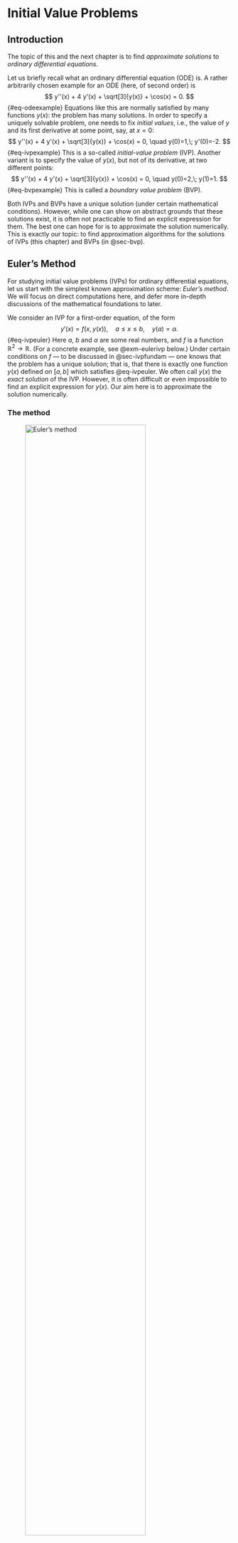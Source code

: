 # Initial Value Problems {#sec-ivp}

## Introduction {#sec-ivpintro}

The topic of this and the next chapter is to find *approximate
solutions* to *ordinary differential equations*.

Let us briefly recall what an ordinary differential equation (ODE) is. A
rather arbitrarily chosen example for an ODE (here, of second order) is
$$
y''(x) +  4 y'(x) + \sqrt[3]{y(x)} + \cos(x) = 0.
$$ {#eq-odeexample}
Equations like
this are normally satisfied by many functions $y(x)$: the problem has
many solutions. In order to specify a uniquely solvable problem, one
needs to fix *initial values*, i.e., the value of $y$ and its first
derivative at some point, say, at $x=0$:
$$
y''(x) +  4 y'(x) + \sqrt[3]{y(x)} + \cos(x) = 0, \quad y(0)=1,\; y'(0)=-2.
$$ {#eq-ivpexample}
This is a so-called *initial-value problem* (IVP). Another variant is to
specify the value of $y(x)$, but not of its derivative, at two different
points:
$$
y''(x) +  4 y'(x) + \sqrt[3]{y(x)} + \cos(x) = 0, \quad y(0)=2,\; y(1)=1.
$$ {#eq-bvpexample}
This is called a *boundary value problem* (BVP).

Both IVPs and BVPs have a unique solution (under certain mathematical
conditions). However, while one can show on abstract grounds that these
solutions exist, it is often not practicable to find an explicit
expression for them. The best one can hope for is to approximate the
solution numerically. This is exactly our topic: to find approximation
algorithms for the solutions of IVPs (this chapter) and BVPs (in @sec-bvp).

## Euler's Method {#sec-euler}

For studying initial value problems (IVPs) for ordinary differential
equations, let us start with the
simplest known approximation scheme: *Euler's method*. We will focus on
direct computations here, and defer more in-depth discussions of the
mathematical foundations to later.

We consider an IVP for a first-order equation, of the form
$$
 y'(x) = f(x,y(x)),  \quad a \leq x \leq b, \quad y(a) = \alpha.
$$ {#eq-ivpeuler}
Here
$a$, $b$ and $\alpha$ are some real numbers, and $f$ is a function
$\mathbb{R}^2 \to \mathbb{R}$. (For a concrete example, see
@exm-eulerivp below.) Under certain conditions on $f$
--- to be discussed in @sec-ivpfundam --- one knows that the problem has a unique
solution; that is, that there is exactly one function $y(x)$ defined on
$[a,b]$ which satisfies
@eq-ivpeuler. We often call $y(x)$ the *exact solution* of
the IVP. However, it is often difficult or even impossible to find an
explicit expression for $y(x)$. Our aim here is to approximate the
solution numerically.

### The method

![Euler's method](figures/euler.png){#fig-euler width=80%}

The idea behind Euler's method is as follows (see @fig-euler for a visualization):
We pick $N \in \mathbb{N}$, and divide the interval $[a,b]$ into $N$
subintervals of equal length, $h = (b-a)/N$. The end points of these
intervals are 
$$
x_i = a + i h, \quad i = 0,\ldots,N.
$$ {#eq-eulermesh}

[Terminology: $N$
is called the **number of steps** and $h$ is called the **step size**. The
points $x_0,\ldots,x_N\in[a,b]$ are referred to as **mesh points**.]{.aside}

We will approximate the exact solution $y$ only at the mesh points
$x_i$; that is, we are looking for numbers $w_0,\ldots,w_N$ such that
$y(x_i) \approx w_i$.

The first approximation $w_0$ is easy to choose: We know that $y$
satisfies the initial condition, $y(x_0) = y(a) = \alpha$. Thus we set
$w_0:=\alpha$; this is even exact.

For finding $w_1 \approx y(x_1)$, we use linear approximation:
$$
\begin{split}
   y(x_1) &= y(x_0+h) \approx y(x_0) + h y'(x_0) \\
   &\overset{(*)}{=} y(x_0) + h f(x_0,y(x_0)) = w_0 + hf(x_0,w_0).
\end{split}
$$ {#eq-linapprox}
For the equality $(*)$, we have used that $y$ satisfies the ODE
@eq-ivpeuler.

In the same way, we can find an approximation for $y(x_2)$:
$$
\begin{split}
   y(x_2) &= y(x_1+h) \approx y(x_1) + h y'(x_1) \\
   &\overset{(*)}{=} y(x_1) + h f(x_1,y(x_1)) \overset{(\circ)}{\approx} w_1 + hf(x_1,w_1).
\end{split}
$$ {#eq-linapprox2}
Our approximation value is $w_2 := w_1 + hf(x_1,w_1)$. Note that we have
used another approximation step $(\circ)$, using that
$y(x_1)\approx w_1$ and that $f$ is sufficiently smooth; we will come
back to this point in @sec-onestep. We can continue the scheme for $w_3$, $w_4$,
etc.: 
$$
 w_0 := \alpha,
$$ {#eq-eulerdiff0}
$$
 w_1 := w_0 + h f(x_0,w_0),
$$ {#eq-eulerdiff1}
$$
 w_2 := w_1 + h f(x_1,w_1),
$$ {#eq-eulerdiff2}
$$
\vdots
$$
$$
 w_{i+1} := w_i + h f(x_i,w_i).
$$ {#eq-eulerdiffeq}
So the $w_i$ are defined recursively.
Eq. @eq-eulerdiffeq is called the **difference equation** of Euler's method.

::: {#exm-eulerivp}

Let us consider the IVP 
$$
  y'(x) = y(x)-x^2+1,  \quad 0 \leq x \leq 1, \quad y(0) = \frac{1}{2}.
$$ {#eq-eulerivpexample}
In this case, the exact solution can be found using an integrating factor. It is

$$
  y(x) = (x+1)^2-\frac{1}{2} e^x.
$$ {#eq-eulerexact} 
This will allow us to compare the approximation with the exact solution.
[It is generally a good idea to test one's numerical method on an example where one
already knows the exact solution]{.aside}

We choose $N=10$ steps, i.e., $h=1/10$. Here we shall only compute the
first two steps. By @eq-eulerdiff0, we certainly have
$$
x_0 = 0, \quad w_0=\frac{1}{2}.
$$ {#eq-eulerdiff0b}
This allows us to compute the approximation $w_1$ at the mesh point $x_1=1/10$, namely, by
@eq-eulerdiff1,
$$
\begin{split}
w_1&=w_0+h f(x_0,w_0)
 = w_0 + h (w_0-x_0^2+1)\\
&= \frac{1}{2} + \frac{1}{10} \left(\frac{1}{2}-0+1\right) = \frac{1}{2} + \frac{3}{20}\\
&= \frac{13}{20}.
\end{split}
$$ {#eq-eulerdiff1b}
Continuing the iteration to $x_2=2/10$, we have by @eq-eulerdiff2 that
$$
\begin{split}
  w_2&=w_1+h f(x_1,w_1)
 = w_1 + h (w_1-x_1^2+1)
 \\
 &= \frac{13}{20} + \frac{1}{10} \left(\frac{13}{20}-\left(\frac{1}{10}\right)^2+1 \right)
= \frac{13}{20} + \frac{1}{10} \cdot \frac{174}{100}\\
&= \frac{407}{500}.
\end{split}
$$ {#eq-eulerdiff2b}

Continuing further, we would obtain the values shown in @tbl-eulerapp.
The values of the exact solution @eq-eulerexact, evaluated to 9 decimals, are added for
comparison. The last column, the error bound, will be discussed shortly.

::: center

   $i$  $x_i$   $w_i$         $y(x_i)$      $|y(x_i)-w_i|$   error bound
  ----- ------- ------------- ------------- ---------------- --------------
    0   0       0.5           0.5           0                0
    1   0.1     0.65          0.657414541   0.007414541      0.0078878189
    2   0.2     0.814         0.829298621   0.015298621      0.0166052069
    3   0.3     0.9914        1.015070596   0.023670596      0.0262394106
    4   0.4     1.18154       1.214087651   0.032547651      0.0368868524
    5   0.5     1.383694      1.425639364   0.041945364      0.0486540953
    6   0.6     1.5970634     1.648940600   0.051877200      0.0616589100
    7   0.7     1.82076974    1.883123646   0.062353906      0.0760314530
    8   0.8     2.053846714   2.127229536   0.073382822      0.0919155696
    9   0.9     2.295231385   2.380198444   0.084967059      0.1094702333
   10   1.0     2.543754524   2.640859086   0.097104562      0.1288711371

  : Approximation values and errors for Euler's Method {#tbl-eulerapp}

:::

:::

### Error bounds {#sec-eulererror}

Denote the error at step $i$ of Euler's method by
$$
\varepsilon_i=y(x_i)-w_i.
$$ {#eq-eulererr}
Clearly $\varepsilon_0=0$. We can represent
$\varepsilon_1$ as follows: assuming the second derivative $y''$ exists
on $(a,b)$, we can use Taylor's theorem to give
$$
y(x_1)=y(x_0+h)=y(x_0)+hy'(x_0)+\frac{h^2y''(\xi_1)}{2}
$$ {#eq-eulertaylor}
for some
$\xi_1\in(x_0,x_1)$. Now, $y$ is a solution to the IVP so
$y(x_0)=y(a)=\alpha=w_0$ and
$y'(x_0)=f(x_0,y(x_0))=f(x_0,\alpha)=f(x_0,w_0)$ and, by definition of
$w_1$, 
$$
y(x_0)+hy'(x_0)=w_0+hf(x_0,w_0)=w_1.
$$ {#eq-eulerw1}
Substituting this gives
$$
y(x_1)=w_1+\frac{h^2y''(\xi_1)}{2}.
$$ {#eq-eulererr1}
So the error after one step can be written as 
$$
\varepsilon_1=y(x_1)-w_1=\frac{h^2y''(\xi_1)}{2}.
$$ {#eq-eulererr2}
Although we do not know what $y''(\xi_1)$ is, this does show how the
error depends on the step length: it behaves like a multiple of $h^2$.

We can now make an optimistic guess: if every step contributes a
multiple of $h^2$, then the total error at the end, after $N$ steps,
will be some multiple of $Nh^2=(Nh)h=(b-a)h$. As $h\to 0$, this tends to
zero (whatever the unknown constants are) so the approximate solution
converges to the exact solution. It turns out that this is basically
correct, although much more careful reasoning is needed, as we shall see
when we look at the error after the second step.

We can try to analyse the second step in the same way as the first step:
use Taylor's Theorem to write
$$
y(x_2)=y(x_1+h)=y(x_1)+hy'(x_1)+\frac{h^2y''(\xi_2)}{2}
$$ {#eq-eulertaylor2}
and use the
fact that $y$ is a solution of the DE to substitute
$y'(x_1)=f(x_1,y(x_1))$: 
$$
y(x_2)=y(x_1)+hf(x_1,y(x_1))+\frac{h^2y''(\xi_2)}{2}.
$$ {#eq-eulertaylor}
At this point,
things look different: in the first step, we had $y(x_0)=y(a)=\alpha$,
but here we do not have $y(x_1)=w_1$: the first step starts at
$(x_0,w_0)=(a,\alpha)$, which lies exactly on the solution curve, but
the second step starts at $(x_1,w_1)$, which does not lie on the
solution curve. However, $w_1$ is an approximation to $y(x_1)$, and we
have an expression for the error, namely $\varepsilon_1$. Substituting
$y(x_1)=w_1+\varepsilon_1$ gives
$$
y(x_2)=w_1+\varepsilon_1+hf(x_1,w_1+\varepsilon_1)+\frac{h^2y''(\xi_2)}{2}.
$$ {#eq-eulererr2}
Now, $w_1+hf(x_1,w_1+\varepsilon_1)$ is very similar to the formula for
$w_2$: the only difference is that it has $w_1+\varepsilon_1$, instead
of $w_1$. As we did for for $y(x_1)$, we can think of this as being an
approximation plus an error:
$$
\underbrace{f(x_1,w_1+\varepsilon_1)}_{\text{exact}}=\underbrace{f(x_1,w_1)}_{\text{approx}}+
\underbrace{[f(x_1,w_1+\varepsilon_1)-f(x_1,w_1)]}_{\text{error}}
$$ {#eq-eulerlipstart0}
leading to
$$
y(x_2)=\varepsilon_1+\underbrace{w_1+hf(x_1,w_1)}_{=w_2}+h[f(x_1,w_1+\varepsilon_1)-f(x_1,w_1)]\frac{h^2y''(\xi_2)}{2},
$$ {#eq-eulererr3}
which, as intended, forces $w_2$ to appear:
$$
y(x_2)=\varepsilon_1+w_2+h[f(x_1,w_1+\varepsilon_1)-f(x_1,w_1)]+\frac{h^2y''(\xi_2)}{2}.
$$ {#eq-eulererr4}
Subtracting $w_2$ from both sides gives
$$
\varepsilon_2=\varepsilon_1+h[f(x_1,w_1+\varepsilon_1)-f(x_1,w_1)]+\frac{h^2y''(\xi_2)}{2}.
$$ {#eq-eulererr5}
This describes the error at step 2 as the sum of three terms which can
be thought of as:

-   $\varepsilon_1$, the error carried forward from step 1;

-   $h[f(x_1,w_1+\varepsilon_1)-f(x_1,w_1)]$, the error caused by
    starting at $(x_1,w_1)$, which is not on the solution curve;

-   $h^2y''(\xi_2)/2$, the error built into Euler's method by the
    approximation $y(x+h)\approx y(x)+hy'(x)$.

This analysis works for every step: we have
$$
\varepsilon_{i+1}=\varepsilon_i+h[f(x_i,w_i+\varepsilon_i)-f(x_i,w_i)]+\frac{h^2y''(\xi_{i+1})}{2},
$$ {#eq-eulererr6}
where $\xi_{i+1}\in(x_i,x_{i+1})$. This is a recurrence relation for $\varepsilon_i$,
and $\varepsilon_0=0$. Now, we need to ask how large the different
contributions can be. For the truncation error inherent in Euler's
method, we simply assume that there is a constant $M$ such that
$|y''(x)|\leq M$ for all $x\in[a,b]$. For the error associated with
starting away from solution curve, we use Taylor's Theorem yet again:
assuming $f$ is differentiable in the second variable, we can write
$$
f(x_i,w_i+\varepsilon_i)-f(x_i,w_i)=\varepsilon_i\frac{\partial}{\partial z}f(x_i,z)\bigg|_{z=\eta_i}
$$ {#eq-eulerlipstart}
for some $\eta_i\in(w_i,w_i+\varepsilon_i)$. 
We now make the assumption that there is a constant $L$ such that
$$
\left|\frac{\partial}{\partial z}f(x,z)\right|\leq L
$$ {#eq-ldef}
for all $x\in[a,b]$ and all $z$. This leads to
$$
|h[f(x_i,w_i+\varepsilon_i)-f(x_i,w_i)]|=h|f(x_i,w_i+\varepsilon_i)-f(x_i,w_i)|\leq hL|\varepsilon_i|.
$$ {#eq-eulerlip}
Using the triangle inequality on the formula for $\varepsilon_{i+1}$, we have
$$
\begin{split}
|\varepsilon_{i+1}|&\leq|\varepsilon_i|+Lh|\varepsilon_i|+\frac{Mh^2}{2}=(1+Lh)|\varepsilon_i|+\frac{Mh^2}{2}\\
&=(1+Lh)|\varepsilon_i|+h\tau(h),
\end{split}
$$ {#eq-eulererr7}
where $\tau(h)=Mh/2$ (this is just a convenient abbreviation, which
makes the final answer look tidy). We can apply this estimate
repeatedly, starting off with $\varepsilon_0=0$, to find an estimate for
the error after any number of steps. 
$$
\begin{aligned}
|\varepsilon_0| &= 0 \\
|\varepsilon_1| &\leq h\tau(h) \\
|\varepsilon_2| &\leq (1+Lh)|\varepsilon_1|+h\tau(h) \\
         &\leq [(1+Lh)+1]h\tau(h) \\
|\varepsilon_3| &\leq (1+Lh)|\varepsilon_2|+h\tau(h) \\
         &\leq [(1+Lh)^2+(1+Lh)+1]h\tau(h) \\
         &\vdots \\
|\varepsilon_n| &\leq [(1+Lh)^{n-1}+(1+Lh)^{n-2}+\dots+1]h\tau(h).
\end{aligned}
$$ {#eq-eulererr8}
This final formula can be proved by induction. This is a
geometric sum, so we can use the standard formula to give for
$1\leq n\leq N$
$$
|\varepsilon_n|\leq h\tau(h)\sum_{i=0}^{n-1}(1+Lh)^i=h\tau(h)\frac{(1+Lh)^n-1}{Lh}
$$ {#eq-eulererr9}
and the $h$ terms in the numerator and denominator cancel (this is why
the abbreviated the Taylor's Theorem estimate as $h\tau(h)$). The
dependency on $n$ is awkward here, so we use the fact that $1+x\leq e^x$
for all $x$ to replace $1+Lh$ by $e^{Lh}$:
$$
|\varepsilon_n|\leq\frac{\tau(h)}{L}(e^{Lhn}-1)''
$$ {#eq-eulererr10}
Now, $hn$ is the
distance from $x_0=a$ to $x_n$, so
$$
|\varepsilon_n|\leq\frac{\tau(h)}{L}(e^{L(x_n-a)}-1).
$$ {#eq-eulererr11}
The RHS increases exponentially as $x_n$ increases, with the maximum value at $x_n=b$, 
so we can finally conclude that
$$
|\varepsilon_N|\leq\frac{\tau(h)}{L}(e^{L(x_n-a)}-1)\leq\frac{\tau(h)}{L}(e^{L(b-a)}-1).
$$ {#eq-eulergloberr}

In all cases, we see that the error is bounded above by a multiple of
$\tau(h)$, which is itself a multiple of $h$ (because $\tau(h)=Mh/2$). The
multiplier depends on the width of the interval on which we solve the
equation but, crucially, if we fix the interval then the multiplier does not change
as we decrease the step size. The error therefore tends to zero as
$h\to 0$ (equivalently, as $N\to\infty$), so the approximate solution
converges to the exact solution.

::: {#exm-errorbounds}

### Example for error bounds

Let us reconsider @exm-eulerivp, with $f(x,y)= y-x^2+1$, and compute
the error bounds. We have $\partial f / \partial y = 1$, so we have
$L=1$ -- see @eq-ldef. For the constant $M$, we use the fact that we know
the exact solution: $y(x)=(x+1)^2-e^x/2$. This gives us
$y''(x)=2-e^x/2$, which, on the interval $[0,1]$, is bounded by $3/2$
(its value at $0$). So $M = 3/2$. Inserting, this gives us
$$
|y(x_i)-w_i| \leq \frac{3}{40} \big( e^{(x_i-a)} - 1 \big).
$$
These
bounds are included in @tbl-eulerapp. You can see that the actual errors are indeed
below the bounds, but not very much, particularly for small $x$.

:::

Of course, using the exact solution in the error bounds can be
considered "cheating" to some extent, since the exact solution of the
ODE is in general unknown. There are methods for obtaining estimates for
the constant $M$ even if $y(x)$ is not explicitly known, but we will not
discuss them at this point.



### Local truncation error.

We see from @tbl-eulerapp that the $w_i$ approximate the exact solution
quite reasonably in our example, though the error grows as $i$
increases. We will now try to obtain theoretical bounds on the
approximation error, and thus see how fast the method must converge.

The approximation error builds up with each step of the computation. Let
us first, for fixed $i\in\{0,\ldots,N-1\}$, have a look at the error
that we make in step $i+1$ (when we compute $w_{i+1}$ from $w_i$). For
simplification, suppose for a moment that the approximation value $w_i$
was actually *exact:* $y(x_i)=w_i$. Under this assumption, we have
$$
y(x_{i+1})-w_{i+1} = y(x_{i+1}) - w_i - h f(x_i,w_i)
  = y(x_{i+1}) - y(x_i) - h f(x_i,y(x_i)).
$$
Of course, the assumption
$y(x_i)=w_i$ is *not* exactly true, in general. However, one takes this
as a motivation to define the *local truncation error* of the Euler
method: 
$$
 \tau_{i+1} := \frac{1}{h} \Big\lvert y(x_{i+1}) - y(x_i) - h f\big(x_i,y(x_i)\big) \Big\rvert.
$$ {#eq-lteeuler}

We will see the use of this expression later. Let us try to find an
estimate for it.

To that end, we analyze the "linear approximation" of
Eq. @eq-linapprox a bit more in detail. We suppose that the
exact solution $y(x)$ is twice differentiable. Then, we expand it in a
Taylor expansion at the point $x_i$, 
$$
   y(x_{i+1}) = y(x_i) + h y'(x_i) + \frac{1}{2} h^2  y''(\xi)
$$ {#eq-eulertaylor}
 where
$\xi \in [x_i,x_{i+1}]$ is some intermediate point. Using
$y'(x_i) = f(x_i,y(x_i))$, and inserting into
@eq-lteeuler, we have
$$
\tau_{i+1} = \frac{1}{h} \cdot \frac{1}{2} h^2  \big\lvert y''(\xi) \big\rvert.
$$
Thus, 
$$
 \tau_{i+1} \leq \frac{h}{2} \sup_{x \in [a,b]}\big\lvert y''(x) \big\rvert.
$$ {#eq-lteest}

This is a rather simple estimate for the local truncation error. It is
proportional to $h$; one says that the Euler method is *of order O(h)*.
It may seem a bit hard to apply, since $y''(x)$ is in general unknown.
See however below.

### Global error

Let us now see how we can find an estimate for the *global error*,
$$
\epsilon_i := \lvert y(x_{i})-w_i  \rvert.
$$
For this, we try to find
a recursion relation, i.e., an estimate of $\epsilon_{i+1}$ in terms of
$\epsilon_i$. The triangle inequality yields, 
$$
\begin{aligned}
  \epsilon_{i+1} &= \lvert y(x_{i+1})-w_{i+1} - y(x_{i}) + w_i + y(x_i) - w_i \rvert \\
& \leq \lvert y(x_{i+1})-w_{i+1} - y(x_{i}) + w_i  \rvert
  + \lvert y(x_i) - w_i  \rvert \\
& = \lvert y(x_{i+1})-w_{i+1} - y(x_{i}) + w_i  \rvert
  + \epsilon_i.
\end{aligned}
$$
We want to relate this to the local truncation error
@eq-lteeuler. In fact, another application of the triangle
inequality gives 
$$
  + \epsilon_i + h \tau_{i+1}.
$$ {#eq-eulerlipstart}
 Using the difference equation
@eq-eulerdiffeq -- which defined the approximation values
$w_i$ --, we obtain
$$
\epsilon_{i+1} \leq  \epsilon_i + h \tau_{i+1} + h \lvert f(x_{i},y(x_i))-f(x_i,w_i)  \rvert.
$$
For handling the rightmost term, we apply Taylor's theorem to the
function $f$ with respect to the second variable:
$$
f(x_{i},y(x_i))-f(x_i,w_i) = (y(x_i)-w_i) \frac{\partial f}{\partial y}(x_i,\eta_i)
$$
with some $\eta_i\in\mathbb{R}$. This finally gives

$$
   = (1+hL) \epsilon_i + h \tau,
$$ {#eq-epsrecur}
 where 
$$
\quad \tau := \max_i \tau_i .
$$
 (We assume here that
$\partial f  / \partial y$ is a bounded function -- more on this in
@sec-onestep.) Finally, we apply the recursion relation
@eq-epsrecur iteratively, starting from the observation that
$\epsilon_0 = |\alpha-\alpha|=0$. 
$$
\begin{aligned}
 \epsilon_0 &= 0,& \\
 \epsilon_1 &\leq (1+hL) \epsilon_0  + h \tau \leq h\tau,\\
 \epsilon_2 &\leq (1+hL) \epsilon_1  + h \tau
    \leq ((1+hL)+1) h\tau,\\
 \epsilon_3 &\leq (1+hL) \epsilon_2  + h \tau
    \leq ((1+hL)^2+(1+hL)+1) h\tau,\\
& \quad \vdots\notag \\
 \epsilon_i &\leq h \tau \sum_{k=0}^{i-1} (1+hL)^k .
\end{aligned}
$$
We can simplify this expression by summing the geometric
sum: 
$$
\epsilon_i \leq h \tau \frac{(1+hL)^i-1}{(1+hL)-1}
   = \frac{\tau}{L} \big((1+hL)^i-1\big).
$$
For further simplification,
we use the inequality $1+t \leq e^t$ $(t \geq 0)$ with $t=hL$ and get
$$
\epsilon_i \leq \frac{\tau}{L} \big(e^{ihL}-1\big) =
  \frac{\tau}{L} \big(e^{(x_i-a)L}-1\big).
$$
As a last step, we insert
the estimate @eq-lteest for the local truncation error, and obtain with
$M := \sup_{x \in [a,b]} \lvert y''(x) \rvert$,

$$
  \epsilon_i \leq \frac{Mh}{2L} \big(e^{(x_i-a)L}-1\big).
$$ {#eq-eulergloberr}
This completes our estimate for the global error.

**Main message:** Because the local truncation error of the method is
$O(h)$, the global error is also $O(h)$. We will see later that this
behaviour persists for more complicated approximation schemes -- the
local truncation error determines the global error, as far as the
behaviour in $h$ is concerned. (Note however that the constants $M$ and
$L$ depend on estimates on the derivatives of $f$, which could be
large.)



With the Euler method, we have an approximation algorithm for the
generic initial value problem
@eq-ivpeuler, which works for any sufficiently smooth $f$.
We have found an explicit estimate
@eq-eulergloberr for the approximation error, which in
particular shows that the approximation values converge to the exact
solution, $w_i \to y(x_i)$ as $h \to 0$.

However, the Euler method as presented here has two main shortcomings:

First, the convergence is rather slow - only of order $O(h)$. One would
need to choose the step size $h$ very small in order to arrive at a
useful approximation. Decreasing $h$ means, first of all, an increase in
computation time. But also, small values of $h$ make the difference
equation @eq-eulerdiffeq prone to roundoff errors; limits in floating
point precision limit the usable range for $h$. (For more details on the
influence of roundoff errors on the approximation result, see for
example [@Burden_Faires Theorem 5.10].)

Second, we have formulated the method for a *first-order* ODE. Most
applications, however, use higher-order ODEs (usually second-order),
systems of first-order ODEs, or indeed a combination of both. Our
approximation methods needs to be generalized to these cases in order to
be useful in practice.

Next we will introduce the generalizations needed for handling
higher-order ODEs and systems of ODEs.
In most textbooks, you will find this generalization only in later
    chapters, for example in Sec. 5.9 of [@Burden_Faires], or not at all.
    However, here I take the viewpoint that, while treating systems of
    ODEs is not really difficult, it is so important that it should be
    introduced right in the beginning!
As we shall see, this can be
boiled down to almost no more than a little change in notation.


### Systems of ODEs

A generic initial value problem for a system of $m$ first-order ODEs
would look as follows: 
$$
\begin{aligned}
 y_1\,'(x) &= f_1(x,y_1(x),\ldots,y_m(x)), \\
 &\vdots\\
 y_m\,'(x) &= f_m(x,y_1(x),\ldots,y_m(x)),
\end{aligned}
$$ {#eq-odesysexplicit}
for $x$ in some interval $[a,b]$, with initial values
$$
y_1(a) = \alpha_1, \ldots, y_m(a) = \alpha_m.
$$ {#eq-odesysivp}
 Here $a$, $b$, $\alpha_1,\ldots,\alpha_m$ are
given constants, and $f_1,\ldots,f_m$ are functions from
$\mathbb{R}\times \mathbb{R}^m$ to $\mathbb{R}$. The exact solution of
the system would consist of functions
$y_1,\ldots,y_m:[a,b] \to \mathbb{R}$.

The idea of handling these ODE systems mainly involves rewriting them in
a convenient way. To that end, let us introduce the vectors
$$
\begin{aligned}
  \boldsymbol{\alpha}&= \left(\alpha_1,\ldots,\alpha_m\right),\\
  \mathbf{y}&= \left(y_1,\ldots,y_m\right),
\end{aligned}
$$ {#eq-vecdef}
and the vector-valued function
$\mathbf{f}: \mathbb{R} \times \mathbb{R}^m \to \mathbb{R}^m$ given by
$$
\mathbf{f}(x,\mathbf{y}) = \left(f_1(x,y_1,\ldots,y_m), \ldots, f_m(x,y_1,\ldots,y_m)\right).
$$ {#eq-fdef}
With these, the IVP
@eq-odesysexplicit for the ODE system reads
$$
 \mathbf{y}'(x) = \mathbf{f}(x,\mathbf{y}(x)),  \quad a \leq x \leq b, \quad \mathbf{y}(a) = \boldsymbol{\alpha}.
$$ {#eq-ivpsys}

Note the formal similarity with the analogue
@eq-ivpeuler for a single ODE! Our exact solution
$\mathbf{y}$ is now a function from $[a,b]$ to $\mathbb{R}^m$.

The idea in generalizing our approximation methods to systems of ODEs is
based on this formal similarity as well. For example, the difference
equation for the "Euler method for ODE systems" reads 
$$
\begin{aligned}
   \mathbf{w}_0 &:= \boldsymbol{\alpha},\\
   \mathbf{w}_{i+1} &:= \mathbf{w}_i + h\, \mathbf{f}(x_i,\mathbf{w}_i) \quad (i=0,\ldots,N-1).
\end{aligned}
$$ {#eq-eulersys}
The approximation values $\mathbf{w}_i$ are now vectors
in $\mathbb{R}^m$. The error estimates obtained in
@sec-eulererror carry
over very directly to the case of ODE systems; more on this will follow
in later sections.

### Second-order ODEs

In applications, one often meets second-order ODEs. Initial value
problems for them can be defined as follows: 
$$
 y'' (x) = f(x,y(x),y'(x)),  \quad a \leq x \leq b, \quad y(a) = \alpha, \, y'(a)=\alpha'.
$$ {#eq-ivpsecond}

Note that we need to specify an additional initial value
$\alpha'\in\mathbb{R}$ for the first derivative.

Fortunately, these can be rewritten into an equivalent system of
first-order ODEs, so that they are --- for our purposes --- not really
different from what was discussed above. Namely, we substitute $y$ and
$y'$ with the components of a 2-vector $\mathbf{u}$: We set
$u_1 = y$, $u_2=y'$.

More formally, this works as follows. Given a solution $y(x)$ of
@eq-ivpsecond, we set 
$$
   \mathbf{g}(x,\mathbf{u}) := \big(u_2, f(x,u_1,u_2)\big).
$$ {#eq-secondsubs}

It is then easy to check that $\mathbf{u}(x)$ is a solution of the IVP

$$
 \mathbf{u}' = \mathbf{g}(x,\mathbf{u}),  \quad a \leq x \leq b, \quad \mathbf{u}(a) = \boldsymbol{\beta}.
$$ {#eq-ivpu}

On the other hand, given a solution $\mathbf{u}(x)$ of
@eq-ivpu, we
set $y(x):=u_1(x)$, $\alpha := \beta_1$,
$\alpha' := \beta_2$ and obtain a solution of
@eq-ivpsecond. In this sense,
@eq-ivpsecond and
@eq-ivpu are
equivalent; and for the purpose of developing numerical methods, it is
sufficient if we consider the first-order system
@eq-ivpu.

::: {#exm-secondorder}

### Example of a second-order ODE

Let us illustrate the substitution process in an example. Consider the
IVP for a second-order ODE, 
$$
 y''(x) = y'(x)\cos(x) +2 y(x),  \quad 0 \leq x \leq 1, \quad y(0) = 2, \, y'(0)=-3.
$$ {#eq-ivp2ex}

So, $f(x,y,y')=y'\cos(x) +2 y$ in the present case. Using the 
rules in @eq-secondsubs, we obtain an equivalent IVP for a system of
two first-order equations:
$$
\mathbf{u}'(x) = \begin{pmatrix} 
        u_2(x) \\ u_2(x)\cos(x) +2 u_1(x)           
        \end{pmatrix},
\quad 0 \leq x \leq 1, \quad \mathbf{u}(0) = \begin{pmatrix} 
        \vphantom{-}2 \\ -3
        \end{pmatrix}.
$$
Once we have found an (approximate) solution
for this system, we would set $y(x):=u_1(x)$ and obtain an
(approximate) solution of
@eq-ivp2ex.

:::


With similar methods, one can rewrite third-order, fourth-order, etc.
ODEs as systems of first-order ODEs. Equally, *systems* of higher-order
ODEs can be transformed into systems of first-order ODEs by
appropriate substitutions.
For example, systems of second-order ODEs are very common in
Newtonian Mechanics: $N$ particles moving in three-dimensional space
are modelled using a system of $3N$ coupled second-order ODEs, which can
be transformed into a system of $6N$ coupled first-order ODEs. 

Thus, the most general case of IVP that we need to consider is given by
@eq-ivpsys. In the following, we will formulate all our
approximation methods for this case.

## Fundamentals {#sec-ivpfundam}

We will now take a step back, and revisit the theory of initial value
problems for ODEs and their numerical treatment from a more general
perspective. In doing so, we will always consider initial value problems
for systems of (first-order) ODEs, in the form
@eq-ivpsys. This means that we will make extensive use of
techniques from Vector Calculus.

### Vectors and matrices



In order to describe numerical approximations of vectors, we will need a
notion of distance between two vectors. Throughout this part of the
course, we do not use the Euclidean norm for this purpose, but the
*maximum norm* or *$\ell_\infty$ norm*, which is given by

$$
 \lVert \mathbf{v} \rVert_\infty := \max_{1\leq i \leq m}\vert v_{i}\vert.
$$ {#eq-vectornorm}

From now on, we will just write $\lVert \mathbf{v} \rVert$ instead of
$\lVert \mathbf{v} \rVert_\infty$.

We also need a corresponding norm for matrices
$\mathbf{A}\in\mathcal{M}(m,m)$. 

### Calculus in several variables

We will also need to work with functions that depend on vectors, and
with vector-valued functions. For a review of the techniques of Calculus
in several variables, see for example [@Thomas:2010 Ch. 14] or
[@Steward:1991 Ch. 15]. We give a very brief review here, in our
notation.

Let $f$ be a function from $\mathbb{R}^m$ to $\mathbb{R}$ (a function of
$m$ variables). Instead of derivatives of functions of a single
variable, one can consider *partial derivatives* of $f$, denoted as
$$
\frac{\partial f}{\partial x_j}(\mathbf{x}) = \frac{d}{dt} f(x_1, \ldots, x_j+t, \ldots,  x_m) \Big\vert_{t=0},
$$
and higher order partial derivatives accordingly. If $\mathbf{f}$ is a
vector-valued function, that is,
$\mathbf{f}: \mathbb{R}^m \to \mathbb{R}^k$, then all partial
derivatives are vector-valued as well (each component is
differentiated). All first derivatives of such a function can
conveniently be combined into an $k\times m$ matrix,
$$
\frac{\partial \mathbf{f}}{\partial \mathbf{x}} =  \begin{pmatrix}
        \frac{\partial f_1}{\partial x_1} &\cdots& \frac{\partial f_1}{\partial x_m} \\
         \vdots & & \vdots \\
        \frac{\partial f ^{(k)}}{\partial x_1} &\cdots& \frac{\partial f ^{(k)}}{\partial x_m} 
       \end{pmatrix}
$$
The multi-dimensional chain rule can be expressed
quite easily in this formalism: if $\mathbf{f}$ and $\mathbf{g}$ are
vector-valued mappings such that
$\mathbf{g}\circ \mathbf{f}: \mathbf{x}\mapsto \mathbf{g}(\mathbf{f}(\mathbf{x}))$
is defined (i.e. the range of $\mathbf{f}$ matches the domain of
$\mathbf{g}$) then the derivative of $\mathbf{g}\circ \mathbf{f}$ is
given by
$$
\frac{\partial (\mathbf{g}\circ \mathbf{f})}{\partial \mathbf{x}} 
=  \frac{\partial \mathbf{g}}{\partial \mathbf{y}} \cdot \frac{\partial \mathbf{f}}{\partial \mathbf{x}}  .
$$
where $\cdot$ represents matrix multiplication. Higher-order derivatives
can be treated in a similar, though somewhat more complicated matrix
formalism.

Also, a generalization of Taylor's theorem holds for functions of
several variables. This is summarized in
Appendix [4](#app:taylorthm){reference-type="ref"
reference="app:taylorthm"}.

### ODEs

We now treat initial value problems for ODEs in our vector formalism. In
a first reading, it is always a useful exercise to reduce our statements
to the case of one ODE ($m=1$), in which case the computations become
more elementary. In this case, we can simply replace $\mathbf{y}$ with a
scalar function $y$, the initial value vector $\boldsymbol{\alpha}$ with
a number $\alpha$, the norm $\lVert  \, \cdot \,  \rVert$ with the
absolute value $\lvert \, \cdot \, \rvert$, and so forth.

Let us first define formally what we mean by a solution of an initial value problem.

::: {#def-ivp}
Let $m \in \mathbb{N}$, $a<b \in \mathbb{R}$,
$\boldsymbol{\alpha}\in \mathbb{R}^m$, and
$\mathbf{f}: [a,b]\times \mathbb{R}^m \to \mathbb{R}^m$. We say that a
function
$\mathbf{y}\in\mathcal{C}^1([a,b],\mathbb{R}^m)$ is a
**solution of the initial value problem (IVP)**
$$
 \mathbf{y}' = \mathbf{f}(x,\mathbf{y}),  \quad a \leq x \leq b, \quad \mathbf{y}(a) = \boldsymbol{\alpha}
$$ {#eq-ivpformaldef}

if for all $x \in [a,b]$,
$$
\mathbf{y}'(x) = \mathbf{f}(x,\mathbf{y}(x)) \quad \text{and}  \quad \mathbf{y}(a)=\boldsymbol{\alpha}.
$$ {#eq-ivpformaldef2}

:::

Our first question is when such an IVP has a unique solution (so that we
can reasonably search for a numerical approximation of it). The key
condition involved here is the so-called *Lipschitz condition*.

::: {#def-lipcond}
We say that
$\mathbf{f}:[a,b]\times \mathbb{R}^m \to \mathbb{R}^m$ satisfies a
**Lipschitz condition** if there is a constant $L>0$ such that for all
$x \in [a,b]$ and $\mathbf{y},\hat{\mathbf{y}}\in\mathbb{R}^m$,

$$
  \lVert  \mathbf{f}(x,\mathbf{y}) - \mathbf{f}(x,\hat{\mathbf{y}})  \rVert \leq L \| \mathbf{y}-\hat{\mathbf{y}}\|.
$$ {#eq-lipschitzdef}
The constant $L$ above is called a **Lipschitz constant**. 

:::

The Lipschitz
condition is in a sense an intermediate concept between continuity and
differentiability. Often, we can use a simple criterion to check it ---
in fact, we already have, in the definition of the constant $L$ in the
error analysis of Euler's method in one variable.

::: {#lem-lipderiv}
If $\partial \mathbf{f}/ \partial \mathbf{y}$ exists and
is bounded, then $\mathbf{f}$ satisfies a Lipschitz condition with
Lipschitz constant 
$$
 L = \sup\left\{ \Big\lVert \frac{\partial \mathbf{f}}{\partial \mathbf{y}} (x,\mathbf{y}) \Big\rVert  : x \in [a,b], \mathbf{y}\in \mathbb{R}^m \right\}.
$$ {#eq-lipschitzderiv}
*
:::

Note here that $\partial \mathbf{f}/ \partial \mathbf{y}$ is an
$m \times m$ *matrix*! Again, you may first want to consider the case
$m=1$.

::: {.proof}
Given $x \in [a,b]$,
$\mathbf{y},\hat{\mathbf{y}}\in \mathbb{R}^m$, and
$j \in \{1,\ldots, m\}$, consider the function $g:[0,1]\to\mathbb{R}$
defined by $g(t)=f_j((1-t)\hat{\mathbf{y}}+t\mathbf{y})$, so
$g(0)=\hat{\mathbf{y}}$ and $g(1)=\mathbf{y}$, and apply the scalar MVT
to give $\mathbf{y}-\hat{\mathbf{y}}=g(1)-g(0)=g'(t_0)$ for some
$t_0\in(0,1)$; now, using the chain rule,
$$
g'(t)=\frac{\partial f_j}{ \partial \mathbf{y}}(x,(1-t)\hat{\mathbf{y}}+t\mathbf{y})\cdot\frac{d}{dt}((1-t)\hat{\mathbf{y}}+t\mathbf{y})=\frac{\partial f_j}{ \partial \mathbf{y}}(x,(1-t)\hat{\mathbf{y}}+t\mathbf{y})\cdot(\mathbf{y}-\hat{\mathbf{y}}).
$$
Combining these gives us
$$
f_j(x,\mathbf{y}) - f_j(x,\hat{\mathbf{y}}) = 
\frac{\partial f_j}{ \partial \mathbf{y}}(x,\boldsymbol{\eta}) \cdot (\mathbf{y}-\hat{\mathbf{y}})
$$
where $\boldsymbol{\eta}=(1-t_0)\hat{\mathbf{y}}+t_0\mathbf{y}$.
Using the property of the vector norm of the scalar product (see @def-vecnorm) we find
$$
| f_j(x,\mathbf{y}) - f_j(x,\hat{\mathbf{y}}) | \leq  
   \Big\lVert \frac{\partial f_j}{ \partial \mathbf{y}} (x,\boldsymbol{\eta}) \Big\rVert
\, \| \mathbf{y}-\hat{\mathbf{y}}\|
    \leq L \| \mathbf{y}-\hat{\mathbf{y}}\|
$$
with $L$ as in
@eq-lipschitzderiv. Taking the maximum over $j$ implies the
result. ◻
:::

Why do we consider this kind of condition? Because the Lipschitz
condition is the essential ingredient for the well-definedness of the
initial value problem. Namely, one has:

::: {#thm-ivpunique}
Let
$\mathbf{f}: [a,b]\times \mathbb{R}^m \to \mathbb{R}^m$ be continuous
and satisfy a Lipschitz condition. Then, for any
$\boldsymbol{\alpha}\in \mathbb{R}^m$, the initial value problem
@eq-ivpformaldef has a unique solution $\mathbf{y}$.
:::

This theorem is given here without proof. (It is one of the central
theorems in the theory of ordinary differential equations. See
[@Burden_Faires Theorem 5.17] for references.)

The Lipschitz condition is not only relevant for the abstract existence
of a solution. Recalling
Eqs. @eq-eulerlipstart--@eq-ldef, we see that it also enters our error estimates for
numeric approximations. We will analyse this in more detail later.

Let us discuss a few examples for $m=1$, on the interval $[a,b]=[0,2]$.

::: {#exm-unique}
### Unique solution 
Let us recall the example
@eq-eulerivpexample, with $f(x,y)=y-x^2+1$. This function is
certainly continuous in both variables, and differentiable in $y$. We
have $\partial f(x,y) / \partial y = 1$; in particular, the derivative
is bounded. By @lem-lipderiv, we have a Lipschitz constant $L=1$ and thus,
by @thm-ivpunique, a unique solution of the IVP. In fact, for
the initial condition $y(0)=1/2$, the solution is given in
@eq-eulerexact.
:::

::: {#exm-nosolution}
### No solution 
Consider $f(x,y)=y^2+1$. Again, the
function is continuous and differentiable. However,
$\partial f(x,y) / \partial y = 2y$ is unbounded, so
@lem-lipderiv
cannot be applied. Actually, we can explicitly see that $f$ does *not*
satisfy a Lipschitz condition. Namely, if it did, then the quotient
$$
\frac{|f(x,y)-f(x,\hat{y})|}{|y-\hat{y}|}         \quad (\text{for }x \in [0,2],\; y \neq \hat{y} \in \mathbb{R})
$$
would be bounded (by the Lipschitz constant $L$). However, in our case,
set $\hat{y}=0$; then 
$$
\frac{|f(x,y)-f(x,\hat{y})|}{|y-\hat{y}|} 
= \frac{|y^2 +1-1|}{|y|} = |y|
$$
which is *not* bounded. So $f$ cannot
satisfy a Lipschitz condition.

Hence, for the corresponding initial value problem,
$$
y' = y^2+1,  \quad 0 \leq x \leq 2, \quad y(0) = 0,
$$
the existence
and uniqueness result @thm-ivpunique does not apply. In fact, a solution for
small $x$ is given by 
$$
y(x) = \tan(x),
$$
but this solution does *not*
exist for all $x \in [0,2]$.

The problem here is that $\partial f(x,y) / \partial y$ is unbounded as
$y$ grows large. One can still control IVPs of this kind, using
so-called *local Lipschitz conditions*, where the estimate
@eq-lipschitzdef is required to hold only for
$(x,\mathbf{y}),(x,\hat{\mathbf{y}})\in \mathcal{D}$ with $\mathcal{D}$
any fixed compact set, and the Lipschitz constant $L$ is allowed to
depend on $\mathcal{D}$. Our numerical methods will still be applicable
in this case, as long as we do not approach the possible singularities of
the solution too closely. However, the formalism becomes much more
complicated, and we do not treat these cases explicitly here.
:::

::: {#exm-nonunique}
### Non-unique solution
Consider $f(x,y)=\sqrt[3]{y}$.
While $f$ is continuous, the partial derivative
$\partial f(x,y) / \partial y$ does *not exist* at $y=0$, so again,
@lem-lipderiv
cannot be applied. Indeed, set $\hat{y}=0$, then
$$
\frac{|f(x,y)-f(x,\hat{y})|}{|y-\hat{y}|} 
= \frac{|y|^{1/3}}{|y|} = |y|^{-2/3}
$$
which is unbounded near $y=0$. So
$f$ does not satisfy a Lipschitz condition, and we are not guaranteed a
unique solution of the IVP 
$$
 y' = \sqrt[3]{y},  \quad 0 \leq x \leq 2, \quad y(0) = 0.
$$ {#eq-badivp}
 In fact,
this IVP has at least *three* solutions:
$$
y(x)= \Big(\frac{2x}{3}\Big)^{3/2},\quad 
 y(x)= -\Big(\frac{2x}{3}\Big)^{3/2},\quad 
 y(x) = 0.
$$

This case is, in a sense, worse than the other examples above. Running
our numerical methods for the IVP
@eq-badivp is likely to give unpredictable results; even a
small rounding error might cause us to "switch" between the different
solutions of the IVP.
:::

## One-Step Difference Methods {#sec-onestep}

We now return to the initial value problem
@eq-ivpformaldef:
$$
\mathbf{y}'(x) = \mathbf{f}(x,\mathbf{y}(x)),  \quad a \leq x \leq b, \quad \mathbf{y}(a) = \boldsymbol{\alpha}.
$$
As in Euler's method, we use equally-spaced mesh points $x_0,\ldots,x_N$
in the interval $[a,b]$, with a uniform step size $h=(b-a)/N$, so
$x_i=a+ih$, and we seek approximate values
$\mathbf{w}_i\in\mathbb{R}^m$, with
$\mathbf{w}_i\approx\mathbf{y}(x_i)$.

Euler's method was based on the Taylor expansion
$$
\underbrace{y(x+h)}_\text{exact}=\underbrace{y(x)+hy'(x)}_{\text{approx}}+\underbrace{\frac{h^2}{2}y''(\xi)}_{\text{error}}.
$$
Any other formula of this type can be used to define a similar method
and, if the error term is smaller than the one in Euler's method, should
lead to smaller errors in the approximate solution. In complete
generality, and for vectors instead of scalars, we consider a formula
$$
\mathbf{y}(x+h)=\mathbf{y}(x)+h\boldsymbol{\phi}(x,\mathbf{y}(x),h)+\text{error}
$$
All the higher-order Taylor approximations fit in to this framework, as
do the important Runge-Kutta methods described below. This leads to the
general single-step method 
$$
\begin{aligned}
  \mathbf{w}_0 &:= \mathbf{\alpha},
\\
  \mathbf{w}_{i+1} &:= \mathbf{w}_i + h \boldsymbol{\phi}(x_i,\mathbf{w}_i,h).
\end{aligned}
$$ {#eq-onestepdef}
Introducing some notation for the error, we write
$$
\mathbf{y}(x_{i+1})=\mathbf{y}(x_i)+h\boldsymbol{\phi}(x_i,\mathbf{y}(x_i),h)+h\boldsymbol{\tau}_{i+1}(h)
$$
where $\boldsymbol{\tau}_{i+1}(h)$, the *local truncation error*, is
defined by 
$$
\boldsymbol{\tau}_{i+1}(h)=\frac{1}{h}\left[\mathbf{y}(x_{i+1})-\mathbf{y}(x_i)-h\boldsymbol{\phi}(x_i,\mathbf{y}(x_i),h)\right]
$$ {#eq-lteonestep}

In terms of the numerical method, this is the error that would occur at
step $i+1$ if we started on the exact solution curve, divided by the
step size. We assume we have an upper bound $\tau(h)$ such that, for
some $h_0>0$, 
$$
\|\boldsymbol{\tau}_i(h)\|\leq\tau(h)
$$
for all
$i\in\{0,\ldots,N\}$ and all $h\in(0,h_0]$. For the method to be useful,
we must have $\tau(h)\to 0$ as $h\to 0+$; in Euler's method,
$\tau(h)=Mh/2$ but in other methods $\tau(h)$ is much smaller than this:
typically $\tau(h)=O(h^n)$ as $h\to 0+$ for some $n>1$. We also assume
the existence of a Lipschitz constant $L$ such that
$$
\|\boldsymbol{\phi}(x, \mathbf{y}, h)-\boldsymbol{\phi}(x, \hat{\mathbf{y}}, h)|\leq L\|\mathbf{y}-\hat{\mathbf{y}}\|
$$
for all $x\in[a,b]$, for all
$\mathbf{y},\hat{\mathbf{y}}\in\mathbb{R}^m$ and all $h\in(0,h_0]$ (this
replaces the second use of Taylor's Theorem in the analysis of Euler's
method; looking back at that calculation, the Lipschitz constant is all
that was needed). We conclude the setup by defining the actual error at
step $i$ by 
$$
\boldsymbol{\varepsilon}_i=\mathbf{y}(x_i)-\mathbf{w}_i.
$$

Under these hypotheses, we have:

::: {#thm-globalerr}
Consider an initial value problem as in
@eq-ivpformaldef, which we assume to have a solution
$\mathbf{y}$. For this IVP, consider the one-step difference method
described by @eq-onestepdef. Then,
$$
\lVert \mathbf{y}(x_i) - \mathbf{w}_i \rVert \leq \frac{\tau(h)}{L} \big(e^{L(x_i-a)}-1\big)
 \quad \text{for all } h\in(0,h_0], \; i \in \{0,\ldots,N\}.
$$

:::

::: {.proof}
We establish this in much the same way as we did the corresponding
result for Euler's method. Starting with the Taylor-like formula for
$\mathbf{y}(x_{i+1})$ in terms of $\mathbf{y}(x_i)$, $\boldsymbol{\phi}$
and $\boldsymbol{\tau}_{i+1}$, we have: 
$$
\begin{aligned}
\mathbf{y}(x_{i+1}) &= \mathbf{y}(x_i+h) \\
             &= \mathbf{y}(x_i)+h\boldsymbol{\phi}(x_i,\mathbf{y}(x_i),h)+h\boldsymbol{\tau}_{i+1}(h) \\
             &= \boldsymbol{\varepsilon}_i+\underbrace{\mathbf{w}_i+h\boldsymbol{\phi}(x_i,\mathbf{w}_i,h)}_{=\mathbf{w}_{i+1}}+h[\boldsymbol{\phi}(x_i,\mathbf{y}(x_i),h)-\boldsymbol{\phi}(x_i,\mathbf{w}_i,h)]+h\boldsymbol{\tau}_{i+1}(h) \\
           &= \boldsymbol{\varepsilon}_i+\mathbf{w}_{i+1}+h[\boldsymbol{\phi}(x_i,\mathbf{y}(x_i),h)-\boldsymbol{\phi}(x_i,\mathbf{w}_i,h)]+h\boldsymbol{\tau}_{i+1}(h) \\
\end{aligned}
$$
so, subtracting $\mathbf{w}_{i+1}$ from both sides,
$$
\boldsymbol{\varepsilon}_{i+1}=\boldsymbol{\varepsilon}_i+h[\boldsymbol{\phi}(x_i,\mathbf{y}(x_i),h)-\boldsymbol{\phi}(x_i,\mathbf{w}_i,h)]+h\boldsymbol{\tau}_{i+1}(h)
$$
Exactly as for Euler's method, we estimate using the triangle inequality
$$
\|\boldsymbol{\varepsilon}_{i+1}\|\leq\|\boldsymbol{\varepsilon}_i\|+h\|\boldsymbol{\phi}(x_i,\mathbf{y}(x_i),h)-\boldsymbol{\phi}(x_i,\mathbf{w}_i,h)\|+\|\boldsymbol{\tau}_{i+1}(h)\|\leq(1+hL)\|\boldsymbol{\varepsilon}_i\|+h\tau(h)
$$
using the Lipschitz hypothesis on $\boldsymbol{\phi}$ and the upper
bound $\tau$ for the local truncation errors. This is exactly the same
formula as for Euler, so we can read off the same answer:
$$
\|\boldsymbol{\varepsilon}_n\|\leq\frac{\tau(h)}{L}(e^{L(x_n-a)}-1)\leq\frac{\tau(h)}{L}(e^{L(b-a)}-1)
$$

:::

The main conclusion is that if we leave the integration width fixed and
decrease the step size, then the error at each point is bounded above by
a fixed multiple of $\tau(h)$: local error determines global error.

We are now aiming at refinements or modifications of Euler's Method that
are of higher order in $h$. The class we will first look at is the
so-called *one-step difference methods*.

Again, we start from the initial value problem
$$
\mathbf{y}' = \mathbf{f}(x,\mathbf{y}),  \quad a \leq x \leq b, \quad \mathbf{y}(a) = \boldsymbol{\alpha}.
$$
As before, we use equally-spaced mesh points $x_0,\ldots,x_N$ in the
interval $[a,b]$, with a uniform step size $h$. Approximation values
$\mathbf{w}_i\in\mathbb{R}^m$ for $\mathbf{y}(x_i)$ are defined
recursively by a *difference equation*, 
$$
\begin{aligned}
  \mathbf{w}_0 &:= \mathbf{\alpha},
\\
  \mathbf{w}_{i+1} &:= \mathbf{w}_i + h \boldsymbol{\phi}(x_i,\mathbf{w}_i,h).
\end{aligned}
$$
The function
$\boldsymbol{\phi}: [a,b]\times \mathbb{R}^m \times \mathbb{R}_+\to\mathbb{R}$
defines the difference method. In the case of Euler's method, we had
$\boldsymbol{\phi}(t,y,h)=f(t,y)$, but in general we will allow
$\boldsymbol{\phi}$ to depend on the step size $h$ as well. We will see
several examples of such one-step methods, with different ways of
obtaining the function $\boldsymbol{\phi}$. However, let us first look
at some general aspects.

In generalization of
Eq. @eq-lteeuler above, we define the local truncation
error
^[$\tau_{i+1}$ obviously depends on $h$. We do not show this in the
    notation, however.]
$$
  \tau_{i+1} := \frac{1}{h} \big\lVert \mathbf{y}(x_{i+1}) - \mathbf{y}(x_{i}) - h \,\boldsymbol{\phi}(x_i,\mathbf{y}(x_i),h) \big\rVert.
$$ {#eq-lteonestep}

Given a concrete function $\boldsymbol{\phi}$, we will want to obtain
upper bounds for $\tau_i$, depending on $h$. In particular, we are
interested in choices for $\boldsymbol{\phi}$ such that the bounds
behave like $O(h^n)$ with $n > 1$.

Like in the Euler method, the local truncation error determines the
global error.

::: {#thm-globalerr}
Consider an initial value problem as in
@eq-ivpformaldef, which we assume to have a unique solution
$\mathbf{y}(x)$. For this IVP, consider a one-step difference method as
in @eq-onestepdef. Let $h_0>0$ be fixed, and let
$\tau : (0,h_0] \to \mathbb{R}_+$ such that the local truncation error
of the method is bounded by
$$
\tau_{i} \leq \tau(h) \quad \text{for all } 0 < h \leq h_0, \; i \in \{1,\ldots,N\}.
$$
Suppose further that at fixed $h \in (0,h_0]$, the function
$\boldsymbol{\phi}( \, \cdot \, , \, \cdot \, ,h)$ satisfies a Lipschitz
condition, with Lipschitz constant $L$ which does not depend on $h$.
Then,
$$
\lVert \mathbf{y}(x_i) - \mathbf{w}_i \rVert \leq \frac{\tau(h)}{L} \big(e^{L(x_i-a)}-1\big)
 \quad \text{for all } 0 < h \leq h_0, \; i \in \{0,\ldots,N\}.
$$

:::

We prove this essentially by the same methods as used in
@sec-euler, but in
a somewhat cleaned-up version.

::: {.proof}
For $i \in \{0,\ldots,N\}$, define
$$
\epsilon_i := \lVert  \mathbf{y}(x_{i})-\mathbf{w}_i   \rVert.
$$
By
induction on $i$, we will prove the following estimate for $\epsilon_i$:

$$
  \epsilon_i \leq h \tau(h) \sum_{k=0}^{i-1} (1+hL)^k .
$$ {#eq-epsinduct}
 Namely, for
$i=0$ this is trivial, since $\epsilon_0=0$. Suppose now that
@eq-epsinduct is already proven for some $i$, we will prove
it for $i+1$. The triangle inequality yields
$$
\epsilon_{i+1} \leq \epsilon_i + \lVert  \mathbf{y}(x_{i+1}) - \mathbf{w}_{i+1} - \mathbf{y}(x_i) + \mathbf{w}_i  \rVert.
$$
Using the difference equation
@eq-onestepdef and again the triangle inequality, we have
$$
\epsilon_{i+1} \leq \epsilon_i + \lVert  \mathbf{y}(x_{i+1}) - \mathbf{y}(x_i) - h\boldsymbol{\phi}(x_i,\mathbf{y}(x_i),h)  \rVert
   + h \lVert  \boldsymbol{\phi}(x_i,\mathbf{y}(x_i),h) - \boldsymbol{\phi}(x_i,\mathbf{w}_i,h) \rVert.
$$
Here the second term is estimated by $h\tau(h)$, and the third term by
the Lipschitz condition:
$$
\epsilon_{i+1} \leq \epsilon_i + h \tau(h) + h L \underbrace{\lVert  \mathbf{y}(x_i)-\mathbf{w}_i \rVert}_{\epsilon_i}
   = h \tau(h) + (1+hL) \epsilon_i.
$$
We insert the induction hypothesis
@eq-epsinduct and find,
$$
\epsilon_{i+1} \leq  h \tau(h) \Big( 1 + (1+h L)\sum_{k=0}^{i-1} (1+hL)^k \Big)
 = h \tau(h) \sum_{k=0}^{i} (1+hL)^k .
$$
This proves
@eq-epsinduct.---Solving the geometric sum,
^[Just as a reminder, this is the formula
    $\sum_{k=0}^{n} r^n = (r^{n+1}-1)/(r-1)$.] 
and using $(1+t) \leq e^t$ with $t=hL$, this gives
$$
\epsilon_i \leq \frac{\tau(h)}{L} \big( (1+hL)^i-1\big) 
   \leq \frac{\tau(h)}{L} \big( e^{ihL}-1 \big)
   = \frac{\tau(h)}{L} \big( e^{L(x_i-a)}-1 \big).
$$
This is the
proposed estimate. ◻
:::

Thus, also in the general case, if the local truncation order is of
order $O(h^n)$, then the the global error is of the same order. In the
following, we will see a variety of one-step methods which aim at
achieving a low local truncation error. We will then only need to prove
an estimate for $\tau_{i}$ as defined in
@eq-lteonestep, and the behaviour of the global error with
$h$ will be under control.

## Taylor Methods

We will now see the first example of one-step difference methods (beyond
Euler's method), namely the so-called *Taylor Methods*.

The idea here is as follows. In Euler's Method, we approximated the
exact solution $y(x)$ with a linear function, as in
@eq-eulertaylor. In other words, we used a first-order
Taylor expansion. For a better approximation, we can use an $n$-th order
Taylor expansion, now for a vector-valued $\mathbf{y}(x)$:

$$
 + \frac{h^n}{n!}  \frac{ \mathrm{d}^{n} \mathbf{y} }{\mathrm{d}x^{n} }  (x_i) + \mathbf{R}_i,
$$ {#eq-ytaylorn}

where according to @thm-taylor1nd, the remainder term $\mathbf{R}_i$ is bounded
by 
$$
 \Big\lVert  \frac{ \mathrm{d}^{n+1} \mathbf{y} }{\mathrm{d}x^{n+1} }  (x) \Big\rVert.
$$ {#eq-tmremainder}

Following our approach in the Euler method, we now need to replace the
unknown exact solution $\mathbf{y}(x)$ in the right-hand side of
@eq-ytaylorn with expressions in the function $\mathbf{f}$.
Since $\mathbf{y}(x)$ solves the ODE, we can certainly write

$$
    \frac{ \mathrm{d}^{} \mathbf{y} }{\mathrm{d}x^{} } (x) = \mathbf{f}(x,\mathbf{y}(x)),
$$ {#eq-firstderivative}

To obtain the second derivative, we need to differentiate this, which
requires the use of the chain rule
At this point, we *need* to use the chain rule in several
    variables: Even if $m=1$, the function $f$ depends on two variables,
    $x$ and $y$.
One of the functions we need to
consider (the outermost function) is the mapping from $\mathbb{R}^{m+1}$
to $\mathbb{R}^m$
$$
(x,y_1,\dots,y_m\mapsto \mathbf{f}(x,\mathbf{y})
$$
The derivative of this is the $m\times(m+1)$ matrix given by

$$
\left[\frac{\partial\mathbf{f}(x,\mathbf{y})}{\partial x}, \frac{\partial\mathbf{f}(x,\mathbf{y})}{\partial \mathbf{y}}\right]
$$ {#eq-outer}

which represents the $m\times 1$ column vector
$\partial\mathbf{f}(x,\mathbf{y})/\partial x$ being concatenated
horizontally with the $m\times m$ matrix
$\partial\mathbf{f}(x,\mathbf{y})/\partial \mathbf{y}$. The other
function we need to consider (the innermost function) is the mapping
from $\mathbb{R}$ to $\mathbb{R}^{m+1}$
$$
x\mapsto[x,\mathbf{y}(x)]:=(x,y_1(x),\dots,y_m(x))
$$
whose
derivative is the $m+1$ dimensional column vector 
$$
\end{bmatrix}
$$ {#eq-inner}
 where we have substituted for $\mathbf{y}'(x)$ using the
differential equation. Here we have stacked the scalar $1$ on top of the
$m$-dimensional column vector
$\mathbf{y}'(x)=\mathbf{f}(x,\mathbf{y}(x))$.

Now, the derivative of the RHS of
@eq-firstderivative is the product of the $m\times(m+1)$
matrix @eq-outer and the $m+1$ dimensional vector
@eq-inner.
This product has the general form 
$$
\cdot
\begin{bmatrix}
C \\
D
\end{bmatrix}=A\cdot C+B\cdot D
$$
(which works for any block matrices,
provided all the sizes are compatible, i.e. provided $A\cdot C+B\cdot D$
makes sense). We need to substitute
$$
A=\frac{\partial\mathbf{f}(x,\mathbf{y})}{\partial x}; \qquad
B= \frac{\partial\mathbf{f}(x,\mathbf{y})}{\partial \mathbf{y}}; \qquad
C= 1; \qquad
D= \mathbf{f}(x,\mathbf{y}(x))
$$
which gives us

$$
 = \underbrace{ \frac{\partial \mathbf{f}}{\partial x}(x,\mathbf{y}(x)) + \frac{\partial \mathbf{f}}{\partial \mathbf{y}}\cdot \mathbf{f}(x,\mathbf{y}(x)) }_{=: \frac{ \mathrm{d}^{} \mathbf{f} }{\mathrm{d}x^{} } (x,\mathbf{y}(x))}.
$$ {#eq-ftotalcompute}

We call the right-hand side the *total derivative* of $\mathbf{f}$.

For higher derivatives, we can apply an analogous argument: We define
recursively,
$$
\frac{ \mathrm{d}^{0} \mathbf{f}(x,\mathbf{y}) }{\mathrm{d}x^{0} }  := \mathbf{f}(x,\mathbf{y}), \quad
    \frac{ \mathrm{d}^{j+1} \mathbf{f}(x,\mathbf{y}) }{\mathrm{d}x^{j+1} }  :=
 \frac{\partial}{\partial x}  \frac{ \mathrm{d}^{j} \mathbf{f}(x,\mathbf{y}) }{\mathrm{d}x^{j} } 
 + \Big( \frac{\partial}{\partial \mathbf{y}}  \frac{ \mathrm{d}^{j} \mathbf{f}(x,\mathbf{y}) }{\mathrm{d}x^{j} }  \Big) \cdot \mathbf{f}(x,\mathbf{y}).
$$
Then we know that, when evaluated on the exact solution, we have

$$
    \frac{ \mathrm{d}^{j} \mathbf{f} }{\mathrm{d}x^{j} }  (x,\mathbf{y}(x)) =  \frac{ \mathrm{d}^{j+1} \mathbf{y} }{\mathrm{d}x^{j+1} } (x,\mathbf{y}).
$$ {#eq-totaldery}

Hence, @eq-ytaylorn rewrites to 
$$
 + \mathbf{R}_i.
$$ {#eq-ftaylorn}
 This motivates us to define the *Taylor method of
order $n$* by the difference equation 
$$
\begin{aligned}
  \mathbf{w}_0 &:= \boldsymbol{\alpha},
\\
  \mathbf{w}_{i+1} &:= \mathbf{w}_{i} + h \mathbf{f}(x_i,\mathbf{w}_i)
 + \frac{h^2}{2}  \frac{ \mathrm{d}^{} \mathbf{f} }{\mathrm{d}x^{} } (x_i,\mathbf{w}_i)
 + \ldots
 + \frac{h^n}{n!}  \frac{ \mathrm{d}^{n-1} \mathbf{f} }{\mathrm{d}x^{n-1} }  (x_i,\mathbf{w}_i)
  \\
 &\hphantom{:}= \mathbf{w}_{i} + h \mathbf{T}_n(x_i,\mathbf{w}_i,h) ,
\end{aligned}
$$
where 
$$
 \mathbf{T}_n(x,\mathbf{y},h) := \sum_{j=0}^{n-1} \frac{h^{j}}{(j+1)!}  \frac{ \mathrm{d}^{j} \mathbf{f} }{\mathrm{d}x^{j} } (x,\mathbf{y}).
$$ {#eq-tndef}


We have thus defined a one-step difference method with function
$\boldsymbol{\phi}=\mathbf{T}_n$. According to
@thm-globalerr, its global error is determined by its local
truncation error, and by a Lipschitz constant for $\mathbf{T}_n$ (which
we do not consider in detail here).

::: {#thm-taylorerr}
The local truncation error of the Taylor method of order
$n$ satisfies the bound
$$
\|\boldsymbol{\tau}_{i}(h)\| \leq \frac{h^{n}}{(n+1)!} \sup_{x \in [a,b]}
 \Big\lVert   \frac{ \mathrm{d}^{n+1} \mathbf{y} }{\mathrm{d}x^{n+1} }  (x)  \Big\rVert=:\tau(h),
$$
supposing that the exact solution $\mathbf{y}(x)$ has $(n+1)$ continuous
derivatives.
:::

::: {.proof}
By definition of the local truncation error in
Eq. @eq-lteonestep, we have 
$$
\begin{aligned}
 \|\boldsymbol{\tau}_{i+1}(h)\| &= \frac{1}{h} \big\lVert  \mathbf{y}(x_{i+1}) - \mathbf{y}(x_{i}) - h \,\mathbf{T}_n(x_i,\mathbf{y}(x_i),h)  \big\rVert
\\
 &\overset{\eqref{eq:tndef}}{=} \frac{1}{h} \big\lVert  \mathbf{y}(x_{i+1}) - \mathbf{y}(x_{i})
- \sum_{j=0}^{n-1} \frac{h^{j+1}}{(j+1)!}  \frac{ \mathrm{d}^{j} \mathbf{f} }{\mathrm{d}x^{j} } (x_i,\mathbf{y}(x_i))  \big\rVert.
\end{aligned}
$$
However, comparing with
@eq-ftaylorn, this means
$$
\|\boldsymbol{\tau}_{i+1}(h)\| = \frac{1}{h} \lVert  \mathbf{R}_i  \rVert,
$$
and the proposed statement now follows from
@eq-tmremainder. ◻
:::

So, for any $n$, we get an approximation method of order $O(h^n)$. The
Taylor method of order 1 coincides with Euler's method. Thus, as a side
result, we have proved that Euler's method converges in the case of ODE
systems.

::: {#exm-eulerivpexample .example title="Euler's method for an IVP"}

Let us once again consider the example IVP
^[The same example is considered in [@Burden_Faires Sec. 5.3].] from
@eq-eulerivpexample,
$$
y'(x) = y(x)-x^2+1,  \quad 0 \leq x \leq 1, \quad y(0) = \frac{1}{2}.
$$
Thus $f(x,y)=y-x^2+1$. To set up the Taylor methods, say of order up
to 4, we need to compute the first 3 total derivatives of $f$. In our
example, this yields: 
$$
\begin{aligned}
   \frac{ \mathrm{d}^{} f(x,y) }{\mathrm{d}x^{} }  &= \frac{\partial f(x,y)}{\partial x}  +  \frac{\partial f(x,y)}{\partial y} f(x,y) = (-2x) +  1\cdot (y-x^2+1) = y-x^2-2x+1;
\\
   \frac{ \mathrm{d}^{2} f(x,y) }{\mathrm{d}x^{2} } & = \frac{\partial}{\partial x} \frac{ \mathrm{d}^{} f(x,y) }{\mathrm{d}x^{} }   + \frac{\partial}{\partial y} \frac{ \mathrm{d}^{} f(x,y) }{\mathrm{d}x^{} }   f (x,y)
  = (-2x-2) + 1 \cdot (y-x^2+1) = y-x^2-2x-1;
\\
   \frac{ \mathrm{d}^{3} f(x,y) }{\mathrm{d}x^{3} } & = \frac{\partial}{\partial x} \frac{ \mathrm{d}^{2} f(x,y) }{\mathrm{d}x^{2} }   + \frac{\partial}{\partial y} \frac{ \mathrm{d}^{2} (x,y)f }{\mathrm{d}x^{2} }   f(x,y)
  = (-2x-2) + 1 \cdot (y-x^2+1) = y-x^2-2x-1.
\end{aligned}
$$
In this simple example, we can now see that *all*
higher-order total derivatives are equal to
$\mathrm{d}^2f(x,y)/\mathrm{d}x^2$; this will not normally be true.

Our second-order Taylor function $T_2$ is then
$$
T_2(x,y,h) = f(x,y) + \frac{h}{2}  \frac{ \mathrm{d}^{} f(x,y) }{\mathrm{d}x^{} }  = (y-x^2+1) + \frac{h}{2}(y-x^2-2x+1)
  = (1+\frac{h}{2}) (y-x^2+1)-hx.
$$
The second-order Taylor method
therefore reads, 
$$
w_0 := \frac{1}{2}, \quad
w_{i+1} := w_i+hT_2(x_i,w_i,h) = w_i + (h+\frac{h^2}{2})(w_i-x_i^2+1) - h^2 x_i.
$$
Analogously, one finds after a bit of computation that 
$$
\begin{aligned}
  T_4(x,y,h) &= f(x,y) + \frac{h}{2}  \frac{ \mathrm{d}^{} f(x,y) }{\mathrm{d}x^{} } 
+ \frac{h^2}{6}  \frac{ \mathrm{d}^{2} f(x,y) }{\mathrm{d}x^{2} }  + \frac{h^3}{24}  \frac{ \mathrm{d}^{3} f(x,y) }{\mathrm{d}x^{3} } 
\\&= \Big( 1 +\frac{h}{2} + \frac{h^2}{6} + \frac{h^3}{24} \Big)(y-x^2)
+ \Big( 1 +\frac{h}{3} + \frac{h^2}{12} \Big) h x
+ \Big( 1 +\frac{h}{2} - \frac{h^2}{6} - \frac{h^3}{24} \Big).
\end{aligned}
$$

:::

### Advantages and disadvantages

We have seen that the error of the order $n$ Taylor method is $O(h^n)$.
This is much improved over the $O(h^1)$ of Euler's method. Thus, in most
situations, Taylor methods will give a much more accurate result.

However, the error estimate depends on the supremum of the $(n+1)$-th
derivative of the exact solution, and on the Lipschitz constant for
$T_n$. We do not know a priori that these are small. Usually, this
does not pose a problem in practice; we will however see some
counterexamples in @sec-stiff.

Taylor methods can be constructed for any order $n$, in a
straightforward and unique way, by computing derivatives of the function
$f$.

Still, Taylor methods are not so frequently used in practice. The main
reason for this is that they require us to compute the total derivatives
of the function $f$ explicitly. In practice, this is too cumbersome to
be done by hand. It can be achieved with symbolic differentiation
algorithms, using computer algebra packages such as Maple. However, one
would like to avoid this extra complexity. Also, it may not always be
feasible to compute the derivatives explicitly: Suppose that, in a
computer program, the function $f$ is given as a "black box" procedure
that computes (or rather approximates) the function values $f(x,y)$
numerically; how would we gain access to the derivatives of $f$?

## Runge-Kutta Methods {#sec-rk}

Runge-Kutta methods are another example of one-step difference methods;
they are very relevant in practice. They arise as modifications of the
Taylor methods discussed in the previous section. Their main advantage
is that they do *not* require us to compute derivatives of the function
$f$ explicitly.

### Motivation: The Modified Euler Method

The idea of Runge-Kutta methods is to avoid computing the total
derivatives $d^nf/dx^n$. Rather, these are replaced with *finite
difference quotients*.

Recall that, if $g$ is a twice differentiable function, then we can use
Taylor's Theorem to write 
$$
g(x+h)=g(x)+hg'(x)+O(h^2)
$$
and rearrange to
give 
$$
g'(x) = \frac{g(x+h)-g(x)}{h} + O(h).
$$
The fraction on the
r.h.s. is called a finite difference quotient. We also remark that, by
the MVT (or Taylor's Theorem) 
$$
g(x+h)=g(x)+O(h)
$$
We can replace $h$ by
$O(h^k)$ here to give 
$$
g(x+O(h^k))=g(x)+O(O(h^k))=g(x)+O(h^k)
$$ {#eq-bigOcommute}

We start with the Taylor method of order two, here for $m=1$, given by
the function 
$$
   T_2(x,y,h) = f(x,y) + \frac{h}{2}  \frac{ \mathrm{d}^{} f }{\mathrm{d}x^{} }  (x,y).
$$ {#eq-t2repeat}

We use a difference quotient to approximate the total derivative,
evaluated on the exact solution $y(x)$:
$$
\frac{ \mathrm{d}^{} f }{\mathrm{d}x^{} }  (x,y(x)) = \frac{f\big(x+h,y(x+h)\big)-f\big(x,y(x)\big)}{h} + O(h).
$$
Inside this expression, for the term $y(x+h)$, we use a Taylor
approximation: 
$$
y(x+h) = y(x) + h y'(x) + O(h^2)
 = y(x) + h f\big(x,y(x)\big) + O(h^2).
$$
Using @eq-bigOcommute we obtain
$$
\frac{ \mathrm{d}^{} f }{\mathrm{d}x^{} }  (x,y(x)) = \frac{1}{h} \Big( f\big(x+h,y(x)+hf(x,y(x)) \big)-f(x,y(x)) \Big) + O(h).
$$
Inserting into @eq-t2repeat, we have
$$
T_2(x,y(x),h) = \frac{1}{2} f(x,y(x))
 + \frac{1}{2}   f\big(x+h,y(x)+hf(x,y(x)) \big)
  + O(h^2).
$$
Thus, if instead of the function $T_2$, we use the
following function for our one-step method,
$$
\phi(x,y,h) = \frac{1}{2} f(x,y)
 + \frac{1}{2}   f\big(x+h,y+hf(x,y) \big) ,
$$
we will incur an
additional local truncation error of order $O(h^2)$. However, this is
not "much worse" than the Taylor method, which already has an error of
order $O(h^2)$.

The one-step difference method corresponding to $\phi$ is called the
*Modified Euler method*. Its difference equation,
$w_{i+1}:=w_i + h\phi(x_i,w_i,h)$, can be rewritten in the following
cleaned-up form: 
$$
\begin{aligned}
   w_0 &:= \alpha,
\\
 k_{i,1} &:= hf(x_i,w_i),
\\
 k_{i,2} &:= hf(x_i+h,w_i+k_{i,1}),
\\
w_{i+1} &:= w_i + \frac{1}{2} k_{i,1} + \frac{1}{2} k_{i,2}.
\end{aligned}
$$
This shows in particular that only *two* evaluations of
$f$ are needed in each step of the method. That is important to know,
since the evaluation of $f$ is usually the time-consuming part when the
method is implemented on a computer.

We have seen now, roughly, that the Modified Euler method works, and is
of order $O(h^2)$. A more complete proof will follow below. Let us first
have a look at other methods of the same kind.

### General Runge-Kutta methods

A general Runge-Kutta method is defined by a *Butcher tableau*:

$$
%
\begin{array}{c|ccccc}
   a_1 &  & & & &
  \\
   a_2 & b_{21} & & & &
  \\
   a_3 & b_{31} & b_{32} & & &
  \\
   \vdots & \vdots & & \ddots & &
  \\
   a_s & b_{s1} & b_{s2} & \ldots & b_{s,s-1} &
\\
\cline{1-6}
    & c_1 & c_2 & \ldots & c_{s-1} & c_s
%
\end{array}
\text{where $a_i$, $b_{ij}$, $c_i$ are real numbers.}
$$
The tableau is a
shorthand notation for the associated difference equation of a one-step
method: 
$$
%
\begin{aligned}
\mathbf{w}_0 &:= \alpha;
\\
\quad&\quad      \mathbf{k}_1 := h \mathbf{f}(x_i + a_1 h, \mathbf{w}_i + 0),
  \\
\quad&\quad      \mathbf{k}_2 := h \mathbf{f}(x_i + a_2 h, \mathbf{w}_i + b_{21} \mathbf{k}_1),
  \\
      \quad&\quad \mathbf{k}_3 := h \mathbf{f}(x_i + a_3 h, \mathbf{w}_i + b_{31} \mathbf{k}_1 + b_{32} \mathbf{k}_2),
  \\
   \quad&\quad  \qquad \vdots
  \\
   \quad&\quad \mathbf{k}_s := h \mathbf{f}(x_i + a_s h, \mathbf{w}_i + \sum_{j=1}^{s-1} b_{sj} \mathbf{k}_j);
\\
    \mathbf{w}_{i+1} &:= \mathbf{w}_i + \sum_{j=1}^s c_j \mathbf{k}_j
%
\end{aligned}
%
$$
(The $\mathbf{k}_j$ depend in addition on the step $i$, but they are
regarded as "intermediate results", and we do not denote this dependence
explicitly.) Our Modified Euler method is an example of such a scheme,
namely with the tableau 
$$
%
\begin{array}{c|cc}
   0
  \\
   1 & 1
 \\
  \hline
    & \;\tfrac{1}{2} \; & \;\tfrac{1}{2}  \;
%
\end{array}
$$

We do not discuss here in general how these tableaux are obtained, or
how to prove in general of what order their local truncation error is.
However, here are some more examples.

The *Midpoint method* is another method of order $O(h^2)$. It is given
by the tableau 
$$
%
\begin{array}{c|cc}
   0
  \\
   \tfrac{1}{2} & \tfrac{1}{2}
 \\
  \hline
    & \;0 \; & \;1 \;
%
\end{array}
$$
and its difference equation can be written explicitly as
$$
\mathbf{w}_0 := \boldsymbol{\alpha}, \quad \mathbf{w}_{i+1} = \mathbf{w}_i + h \, \mathbf{f}\big(x_i + \frac{h}{2}, \mathbf{w}_i + \frac{h}{2} \mathbf{f}(x_i,\mathbf{w}_i)
\big).
$$
There are more methods of order $O(h^2)$; for example, *Heun's
method*:
^[The names of methods may vary in the literature; it is best to
    compare the tableaux when reading different sources!]
$$
\setlength\extrarowheight{5pt}
%
\begin{array}{c|cc}
   0
  \\
   \tfrac{2}{3} & \tfrac{2}{3}
 \\
  \hline
    & \;\tfrac{1}{4} \; & \;\tfrac{3}{4}  \;
%
\end{array}
$$
The explicit form of the difference equation is
$$
\mathbf{w}_0 := \boldsymbol{\alpha}, \quad \mathbf{w}_{i+1} = \mathbf{w}_i + \frac{h}{4} \Big(\mathbf{f}(x_i,\mathbf{w}_i) + 3 \mathbf{f}\big(x_i
+ \frac{2}{3}h, \mathbf{w}_i + \frac{2}{3}{h} \,\mathbf{f}(x_i,\mathbf{w}_i) \big) \Big).
$$
Finally, let us mention the "classical" Runge-Kutta method
^[If you hear someone speaking of "the Runge-Kutta method", he is
    probably referring to this $O(h^4)$ method.] 
of order
$O(h^4)$. This method is widely used in practice. Its Butcher tableau is

$$
\end{array}
$$ {#eq-rk4classical}
 and it is *not* very useful to write its difference
equation in one line! (In general, when used in programming, working
with the intermediate results $\mathbf{k}_i$ is a good way of organizing
the code.)

### Local truncation error for second-order methods

The general idea of proving a rigorous error estimate for a Runge-Kutta
method is comparing it to the Taylor method of order $n$, with $n$
appropriately chosen. Given the function
$\boldsymbol{\phi}_\text{RK}(x,y,h)$ that defines the method (as a
one-step difference method), one would try to prove that

$$
   \leq c h^n
$$ {#eq-rktaylorcompare}
 with a constant $c>0$. This proof will usually involve a
Taylor expansion of the function $\mathbf{f}$ within
$\boldsymbol{\phi}_\text{RK}$, and the constant $c$ will depend on
estimates for the function $\mathbf{f}$ and its derivatives. Once
@eq-rktaylorcompare is known, it follows from the definition
of the local truncation error
@eq-lteonestep and the triangle inequality that
$$
\tau_\text{RK}(h) \leq \tau_\text{Taylor-$n$}(h) + c \,h^n.
$$
With the
estimate for $\tau_\text{Taylor-$n$}(h)$ (the truncation error of the
$n$-th order Taylor method) known from
@thm-taylorerr this yields
$$
\tau_\text{RK}(h) \leq c' \,h^n.
$$
with another constant $c'>0$.
@thm-globalerr then tells us that the global error of the
Runge-Kutta method is of order $O(h^n)$.

However, for most higher-order methods, such as the classical
Runge-Kutta method
@eq-rk4classical of order $O(h^4)$, the proof of
@eq-rktaylorcompare is rather tedious, since the computation
becomes quite lengthy.

Here, we will give the proof only for $O(h^2)$ methods with a Butcher
tableau of the form 
$$
\quad \text{where } c,d \in (0,1], \quad cd = \frac{1}{2}.
$$ {#eq-butcherorder2}
 This
includes the Modified Euler method ($c=1$, $d=1/2$), the Midpoint method
($c=1/2$, $d=1$), and Heun's method ($c=2/3$, $d=3/4$).

::: {#thm-rkerror}
Consider a Runge-Kutta method of the form
@eq-butcherorder2. Suppose that the function $\mathbf{f}$
and all its derivatives up to order $2$ are bounded.
^[This is not necessarily a realistic assumption - but one that
    simplifies the proof. One can do a similar argument using local
    bounds on $\mathbf{f}$ and its derivatives in a suitable
    neighbourhood of the exact solution; however, this introduces formal
    complications which we want to avoid here.]
Then, there
exists a constant $C$ such that the local truncation error is bounded by
$$
\|\boldsymbol{\tau}_i(h)\| \leq C h^2.
$$

:::

::: {.proof}
As explained above, we need to prove
@eq-rktaylorcompare in our case. The function
$\boldsymbol{\phi}$ is here given by 
$$
  \boldsymbol{\phi}(x,\mathbf{y},h) = (1-d)\, \mathbf{f}(x,\mathbf{y}) + d \,\underbrace{\mathbf{f}\big(x+ch, \mathbf{y}+ch\mathbf{f}(x,\mathbf{y})\big)}_{=:\mathbf{k}},
$$ {#eq-phirk2}

and we need to compare it to the Taylor method of order 2, given by
$$
\mathbf{T}_2(x,y,h) =  \mathbf{f}(x,\mathbf{y}) + \frac{h}{2}  \frac{ \mathrm{d}^{} \mathbf{f} }{\mathrm{d}x^{} } (x, \mathbf{y}).
$$
We first take the term $\mathbf{k}$ from
@eq-phirk2, and use a first-order Taylor expansion of the
function $\mathbf{f}$ around the point $(x,\mathbf{y})$, in the form of
@thm-taylororder1. This gives 
$$
\end{aligned}
$$ {#eq-kcompute}
 We assume that all second partial derivatives of
$\mathbf{f}$ (by $x$ or $y_j$) are bounded by a constant $M$.
According to @thm-taylororder1, the Taylor remainder term $\mathbf{R}$ is
then bounded by
$$
\lVert \mathbf{R} \rVert \leq \frac{1}{2} (ch)^2 \lVert  (1, f_1, \ldots, f_m)  \rVert^2
  \cdot (m+1)^2 M.
$$
After possibly modifying the constant $M$, we can
assume that $\|f_j\|\leq M$ as well, and that $M \geq 1$. This
gives 
$$
\lVert \mathbf{R} \rVert \leq \frac{(m+1)^2 M^3 c^2}{2} h^2.
$$
Inserting @eq-kcompute into
@eq-phirk2 yields
$$
\boldsymbol{\phi}(x,\mathbf{y},h) = (1-d) \mathbf{f}(x,\mathbf{y}) + d \mathbf{k}
= \mathbf{f}(x,\mathbf{y}) + cdh   \frac{ \mathrm{d}^{} \mathbf{f} }{\mathrm{d}x^{} } (x,\mathbf{y}) + d\mathbf{R}= \mathbf{T}_2(x,y,h)+d\mathbf{R},
$$
since $cd=1/2$. Consequently,
$$
\lVert  \boldsymbol{\phi}(x,\mathbf{y},h) - \mathbf{T}_2(x,\mathbf{y},h) \rVert \leq \frac{(m+1)^2 M^3 c}{4} h^2,
$$
which completes the proof. ◻
:::

### Advantages and disadvantages

Runge-Kutta methods are very widely used in practice. While they are
slightly less accurate than Taylor methods, they can be chosen of the
same order $O(h^n)$, and in this sense they are "as good" as Taylor
methods. However, they have the advantage that it is not necessary to
compute the total derivatives of $\mathbf{f}$ explicitly. They are
rather straightforward to implement on a computer, given the Butcher
tableau of a method. Particularly, the "classical" Runge-Kutta method is
a good choice where one needs an algorithm of reasonable accuracy which
is easy to implement.

However, the error bounds of Runge-Kutta methods are sensitive to the
higher-order derivatives of $\mathbf{f}$. (They share this problem with
Taylor methods.) In some cases, to be discussed in @sec-stiff, this leads
to problems.

## Error Control, Runge-Kutta-Fehlberg Method {#sec-rkf}

### Error control

We have so far discussed how the approximation error changes with the
step size $h$, but we have not really explained how to choose $h$ in
practice.

In principle, given an IVP, one might first try to prove rigorous error
estimates, like in the example in @sec-euler, but
with $h$ left open. Then one can choose $h$ according to the maximum
error one wants to allow. However, these estimates are very hard (if not
impossible) to compute in realistic examples.

Instead, one would like to have an approximation algorithm that
automatically computes an estimate for the error, at least roughly, and
that chooses the step size $h$ accordingly. This technique is known as
*error control*.

The idea is roughly as follows. Let us use *two* approximation methods,
with approximation values $\mathbf{w}_i$ and $\tilde{\mathbf{w}}_i$.
Suppose that $\tilde{\mathbf{w}}_i$ is much more exact than
$\mathbf{w}_i$, i.e., that the absolute error of $\tilde{\mathbf{w}}_i$
is much smaller than that of $\mathbf{w}_i$. (For example, the second
approximation method might be of higher order in $h$.) Then we have
$$
\lVert  \mathbf{y}(x_i)-\mathbf{w}_i  \rVert \leq \underbrace{ \lVert  \mathbf{y}(x_i)-\tilde{\mathbf{w}}_i  \rVert }_{\text{negligible}} 
 + \lVert \tilde{\mathbf{w}}_i-\mathbf{w}_i  \rVert \approx \lVert \tilde{\mathbf{w}}_i-\mathbf{w}_i \rVert.
$$
However, the right-hand side can be computed without knowing the exact
solution $\mathbf{y}(x)$.

To make this more concrete, let us say that $\mathbf{w}_i$ and
$\tilde{\mathbf{w}}_i$ are computed by two one-step difference methods,
with defining functions $\boldsymbol{\phi}$ and
$\tilde{\boldsymbol{\phi}}$, respectively. Let us assume that
$\boldsymbol{\phi}$ yields a local truncation error
$\|\boldsymbol{\tau}_{i}(h)\|$ of order $O(h^n)$, while the local
truncation error $\|\tilde{\boldsymbol{\tau}}_{i}(h)\|$ of
$\tilde{\boldsymbol{\phi}}$ is of order $O(h^{n+1})$.

Further, we fix $i$ and suppose that
$\mathbf{y}(x_i)=\mathbf{w}_i=\tilde{\mathbf{w}}_i$, that is, we start
form an exact value in the previous step.
^[We will not deal with any "global" error behaviour here.]
For given step size $h$,
we want to estimate the local truncation error
$\|\boldsymbol{\tau}_{i+1}(h)\|$ of the first method, supposing that
$\tilde{\boldsymbol{\tau}}_{i+1}$ is negligible compared with it.
$$
\begin{gathered}
   \|\boldsymbol{\tau}_{i+1}(h)\| = \frac{1}{h} \lVert \mathbf{y}(x_{i+1})-\mathbf{y}(x_i) -h \boldsymbol{\phi}(x_i,\mathbf{w}_i,h)  \rVert
\\
 = \frac{1}{h} \lVert  \underbrace{\big(\mathbf{y}(x_{i+1})-\mathbf{y}(x_i) -h \tilde{\boldsymbol{\phi}}(x_i,\mathbf{w}_i,h)\big)}_{\text{$\sim h\|\tilde{\boldsymbol{\tau}}_{i+1}\|$, negligible} }
  + h \tilde{\boldsymbol{\phi}}(x_i,\mathbf{w}_i,h) -h \boldsymbol{\phi}(x_i,\mathbf{w}_i,h)  \rVert
\\
 \approx
  \lVert  \tilde{\boldsymbol{\phi}}(x_i,\mathbf{w}_i,h) - \boldsymbol{\phi}(x_i,\mathbf{w}_i,h)  \rVert.
\end{gathered}
$$ {#eq-lterkf}
Thus we can determine the local truncation error
approximately by evaluating the functions $\boldsymbol{\phi}$ and
$\tilde{\boldsymbol{\phi}}$.

$$
%
\begin{array}{c|ccccccl}
   0 &  
  \\
   \frac{1}{4} & \frac{1}{4}
  \\
   \frac{3}{8} & \frac{3}{32} & \frac{9}{32}
  \\
   \frac{12}{13} & \frac{1932}{2197} & -\frac{7200}{2197} & \frac{7296}{2197}
  \\
   1 & \frac{439}{216} & -8 & \frac{3680}{513} & - \frac{845}{4104}
\\
   \frac{1}{2} & -\frac{8}{27} & 2 & -\frac{3544}{2565} &  \frac{1859}{4104} & -\frac{11}{40}
%
\\
\hline
  \text{\textbf{(a)}}  & \frac{25}{216} & 0 & \frac{1408}{2565} &  \frac{2197}{4104} & -\frac{1}{5} &
%
\\
\hline
  \text{\textbf{(b)}}  & \frac{16}{135} & 0 & \frac{6656}{12825} & \frac{28561}{56430} & - \frac{9}{50} & \frac{2}{55} 
%
\end{array}
%
$$

However, what we actually want is to choose the step size $h$ so that
$\|\boldsymbol{\tau}_{i+1}(h)\| \leq T$ with some given "tolerance"
value $T$. To that end, let us assume that
$\|\boldsymbol{\tau}_{i+1}(h)\|$ is not only of order $O(h^n)$, but in
fact (roughly) proportional to $h^n$: 
$$
   \|\boldsymbol{\tau}_{i+1} (h)\| \approx K \, h^n \quad \text{for some $K>0$}.
$$ 
We proceed as follows. We start with some fixed step size $h$ and
compute the related function values: 
$$
|\boldsymbol{\tau}_{i+1} (h)| \approx K \, h^n  \approx \lVert  \tilde{\boldsymbol{\phi}}(x_i,\mathbf{w}_i,h) - \boldsymbol{\phi}(x_i,\mathbf{w}_i,h)  \rVert.
$$ {#eq-tauh}

Now we want to adjust $h$ by a factor $q>0$, such that
$\|\boldsymbol{\tau}_{i+1}(qh)\| \approx T$. By our assumption
@eq-ltescale, 
$$
   \|\boldsymbol{\tau}_{i+1} (qh)\| \approx K \, (qh)^n  \approx T.
$$ {#eq-tauqh}

Dividing @eq-tauqh by @eq-tauh yields
$$
q^n\approx \frac{T}{\lVert  \tilde{\boldsymbol{\phi}}(x_i,\mathbf{w}_i,h) - \boldsymbol{\phi}(x_i,\mathbf{w}_i,h)  \rVert},
$$
thus we should choose 
$$
   =  \left( \frac{hT}{\lVert  \tilde{\mathbf{w}}_{i+1} - \mathbf{w}_{i+1}  \rVert }  \right)^{1/n},
$$ {#eq-qtheory}

where it is understood that $\mathbf{w}_{i+1},\tilde{\mathbf{w}}_{i+1}$
are computed with $\boldsymbol{\phi},\tilde{\boldsymbol{\phi}}$ using the
step size $h$.

### The Runge-Kutta-Fehlberg method

A popular implementation of the above principle is the
*Runge-Kutta-Fehlberg* method. It uses an order-4 Runge-Kutta method for
$\boldsymbol{\phi}$ and an order-5 Runge-Kutta method for
$\tilde{\boldsymbol{\phi}}$. The Butcher tableaux for both methods are
shown in
@tbl-butcherrkf. The special feature of this algorithm is
that the two approximation methods *share* most parts of their
coefficient schemes; more precisely, the auxiliary values
$\mathbf{k}_1,\ldots,\mathbf{k}_6$ are the same in both approximation
methods. Only the "final lines" in the Butcher tableaux are different:
for computing $\mathbf{w}_{i+1}$, one uses the line marked (a), while
for $\tilde{\mathbf{w}}_{i+1}$, the line marked (b) is used. This
arrangement makes the algorithm rather efficient: the function
$\mathbf{f}$ needs to be evaluated only 6 times per step. Compare this
with the 4 function evaluations needed for the classical Runge-Kutta
method of order 4 *without* error control. The additional overhead
caused by the error control method is noticeable, but not too large.

::: algorithm
::: algorithmic
$x := a$, $\mathbf{w}:= \boldsymbol{\alpha}$, $h := h_{max}$ Compute
$\mathbf{k}_1,\ldots, \mathbf{k}_6$ from Butcher tableau with step size
$h$
$R := {h}^{-1}\lVert  \sum_{j=1}^6  (c_j-\tilde{c}_j) \mathbf{k}_j \rVert$
$x := x+h$, $\mathbf{w}:= \mathbf{w}+ \sum_{j=1}^5  c_j \mathbf{k}_j$
$q :=(T/2R)^{1/4}$ $h := 0.1h$ $h := 4h$ $h := h \cdot q$ **if**
$h \geq h_{max}$ **then** $h:= h_{max}$ **end if** $h := b-x$
**exception** ("minimum step size exceeded")

$\mathbf{w}$
:::
:::

Algorithm [\[alg:rkf\]](#alg:rkf){reference-type="ref"
reference="alg:rkf"} shows the Runge-Kutta-Fehlberg method in
pseudocode. It works roughly by the principles discussed above, but with
some modification in detail. In lines 4--8, the next approximation value
$\mathbf{w}_{i+1}$ is computed; however, this happens only if the
estimate for the local truncation error, computed according to
@eq-lterkf, is below the specified tolerance $T$. Then, in
lines 9--22, the step size $h$ for the next step is computed. In slight
deviation from @eq-qtheory, one chooses a more conservative factor,
$$
q =\left(\frac{hT}{2\lVert\tilde{\mathbf{w}}_{i+1} - \mathbf{w}_{i+1}\rVert}\right)^{1/4}
$$
(note $n=4$). Also, the factor $q$ is limited to the interval $[0.1,4]$ (lines
10--16), in order to avoid possible instabilities by rapid changes in
the step size. Further, the step size is never increased beyond a given
value $h_\text{max}$ (line 17); and if it decreases below a minimum step
size $h_\text{min}$, we terminate with an error message (line 21) --
otherwise we might run into problems with limited floating point
precision. Some extra handling is needed for the last step of the
approximation, in order to ensure that we end up exactly at the
right-hand boundary of the interval $[a,b]$ (line 19).

## Multi-Step Methods

*N.B.: This section is intended as a brief overview, and its material is
not examinable. More information can be found, e.g., in [@Burden_Faires
Sec. 5.6].*

Multi-step methods are an altervative way of approximating the solution
of the initial value problem 
$$
 \mathbf{y}' = \mathbf{f}(x,\mathbf{y}),  \quad a \leq x \leq b, \quad \mathbf{y}(a) = \boldsymbol{\alpha}.
$$ {#eq-multiivp}

Again, they are generalizations of Euler's method, and we use the same
division of $[a,b]$ into equally spaced mesh points $x_0,\ldots,x_n$.
But rather than using several evaluations of the function $\mathbf{f}$
in each approximation step, like Runge-Kutta methods do, we make use of
the values of $\mathbf{f}$ that have already been computed at previous
mesh points.

A general *$k$-step multi-step method* is given by a difference equation

$$
\begin{split}
\mathbf{w}_0 &:= \mathbf{\alpha}, \\
\mathbf{w}_1 &:= \alpha_1, ~~\ldots~~,~ \mathbf{w}_{k-1} := \alpha_{k-1}, \\
\mathbf{w}_{i+1} &:= \alpha_{k-1} \mathbf{w}_i + \alpha_{k-2} \mathbf{w}_{i-1} + \cdots + \alpha_0 \mathbf{w}_{i-k+1} \\[5pt]
&\quad + h \left( b_k \mathbf{f}(x_{i+1}, \mathbf{w}_{i+1}) + b_{k-1} \mathbf{f}(x_i, \mathbf{w}_i) + \cdots + b_0 \mathbf{f}(x_{i-k+1}, \mathbf{w}_{i-k+1}) \right).
\end{split}
$$ {#eq-multistepdef}
 Here
$a_0 \ldots a_{k-1}, b_0 \ldots b_{k} \in \mathbb{R}$ are constants that
define the method.
$\boldsymbol{\alpha}_1 \ldots \boldsymbol{\alpha}_{k-1} \in\mathbb{R}^m$
are certain starting values that are needed for the difference equation
to work; we will discuss later how to obtain them. If $b_k=0$, the
method is called *explicit*; otherwise, it is called *implicit*. In the
latter case, $\mathbf{w}_{i+1}$ appears on both sides of the difference
equation, and is hence defined only implicitly; we will discuss later
how such methods can be used.

Like for one-step methods, one defines the *local truncation error* of
the multistep method
@eq-multistepdef by 
$$
\mathbf{\tau}_{i+1} := \frac{1}{h} \left[ \mathbf{y}(x_{i+1}) - \sum_{j=0}^{k-1} a_{k-1-j} \mathbf{y}(x_{i-j}) - h \sum_{j=0}^{k} b_{k-j} \mathbf{f}(x_{i+1-j}, \mathbf{y}(x_{i-j+1})) \right].
$$ {#eq-ltemulti}
 Again, the local truncation error determines the global
error, i.e., an analogue of
@thm-globalerr for multi-step methods holds. However, we
do not discuss this here.

Examples of $k$-step multistep methods are the so-called Adams-Bashforth
and Adams-Moulton methods. They are derived from rewriting the
differential equation as an integral equation,
$$
\mathbf{y}'=\mathbf{f}(x,\mathbf{y}(x)) \quad \Leftrightarrow \quad 
  \mathbf{y}(x_{i+1}) = \mathbf{y}(x_i) + \int_{x_i}^{x_{i+1}} \mathbf{f}(x,\mathbf{y}(x)) \,dx,
$$
and then approximating the components $\hat{f}_j$ on the right hand
side with Lagrange interpolating polynomials. The integral can be done
explicitly, and one obtains the difference equation of a multi-step
method; see [@Burden_Faires Sec. 5.6] for details. The number $k$ of steps
depends on the number of interpolation points chosen. Adams-Bashforth
methods (@tbl-abmethod) are $k$-step *explicit* methods of error
order $O(h^k)$ and Adams-Moulton methods
(@tbl-ammethod) are $k$-step *implicit* methods of error
oreder $O(h^{k+1})$,

Notation: $\mathbf{f}_j := \mathbf{f}(x_j,\mathbf{w}_j)$.

::: {#tbl-abmethod}
  Method                Difference equation                                                                                                                  Error order
  --------------------- ----------------------------------------------------------------------------------------------------------------------------------- -------------
  Two-step explicit     
$$
%                                                                                                                                   $O(h^2)$
                        \mathbf{w}_{i+1} = \mathbf{w}_i + \frac{h}{2} (3 \mathbf{f}_i - \mathbf{f}_{i-1})                                                   
                        %
$$
                                                                                                                                
  Three-step explicit   
$$
%                                                                                                                                   $O(h^3)$
                        \mathbf{w}_{i+1} = \mathbf{w}_i + \frac{h}{12} (23 \mathbf{f}_i - 16 \mathbf{f}_{i-1} + 5 \mathbf{f}_{i-2})                         
                        %
$$
                                                                                                                                
  Four-step explicit    
$$
%                                                                                                                                   $O(h^4)$
                        \mathbf{w}_{i+1} = \mathbf{w}_i + \frac{h}{24} (55 \mathbf{f}_i - 59 \mathbf{f}_{i-1} + 37 \mathbf{f}_{i-2} - 9 \mathbf{f}_{i-3})   
                        %
$$
                                                                                                                                
  Five-step explicit    
$$
\begin{gathered}                                                                                                                    $O(h^5)$
                        %                                                                                                                                   
                        \mathbf{w}_{i+1} = \mathbf{w}_i + \frac{h}{720} (1901 \mathbf{f}_i - 2774 \mathbf{f}_{i-1}                                          
                         \\ + 2616 \mathbf{f}_{i-2} - 1274 \mathbf{f}_{i-3} + 251 \mathbf{f}_{i-4})                                                         
                        %                                                                                                                                   
                        \end{gathered}
$$
                                                                                                                   

  : Adams-Bashforth methods
:::

As with Taylor and Runge-Kutta methods, the estimates for the local
truncation error depend on higher-order total derivatives of
$\mathbf{f}$.

In order to apply these multi-step methods in examples, we need
additional start values $\mathbf{w}_1=\boldsymbol{\alpha}_1, \ldots,
\mathbf{w}_{k-1} = \boldsymbol{\alpha}_{k-1}$. These are normally
obtained by using one-step methods of the same error order. For example,
for the four-step Adams-Bashforth method, one might use the classical
Runge-Kutta method of order $O(h^4)$.

Notation: $\mathbf{f}_j := \mathbf{f}(x_j,\mathbf{w}_j)$.

::: {#tbl-ammethod}
  Method                Difference equation                                                                                                              Error order
  --------------------- ------------------------------------------------------------------------------------------------------------------------------- -------------
  Two-step implicit     
$$
%                                                                                                                               $O(h^3)$
                        \mathbf{w}_{i+1} = \mathbf{w}_i + \frac{h}{12} (5 \mathbf{f}_{i+1} + 8 \mathbf{f}_i - \mathbf{f}_{i-1})                         
                        %
$$
                                                                                                                            
  Three-step implicit   
$$
%                                                                                                                               $O(h^4)$
                        \mathbf{w}_{i+1} = \mathbf{w}_i + \frac{h}{24} (9 \mathbf{f}_{i+1} + 19 \mathbf{f}_i - 5 \mathbf{f}_{i-1} + \mathbf{f}_{i-2})   
                        %
$$
                                                                                                                            
  Four-step implicit    
$$
\begin{gathered}                                                                                                                $O(h^5)$
                        %                                                                                                                               
                        \mathbf{w}_{i+1} = \mathbf{w}_i + \frac{h}{720} (251 \mathbf{f}_{i+1} + 646 \mathbf{f}_i - 264 \mathbf{f}_{i-1}                 
                        \\+ 106                                                                                                                         
                        \mathbf{f}_{i-2} - 19 \mathbf{f}_{i-3})                                                                                         
                        %                                                                                                                               
                        \end{gathered}
$$
                                                                                                               
  Five-step implicit    
$$
\begin{gathered}                                                                                                                $O(h^6)$
                        %                                                                                                                               
                        \mathbf{w}_{i+1} = \mathbf{w}_i + \frac{h}{1440} (475 \mathbf{f}_{i+1} + 1427 \mathbf{f}_i - 798 \mathbf{f}_{i-1}               
                        \\+ 482                                                                                                                         
                        \mathbf{f}_{i-2} - 173 \mathbf{f}_{i-3} + 27 \mathbf{f}_{i-4})                                                                  
                        %                                                                                                                               
                        \end{gathered}
$$
                                                                                                               

  : Adams-Moulton methods
:::

### Predictor-corrector methods

Implicit multi-step methods, like the Adams-Moulton methods shown in
@tbl-ammethod,
involve the term $\mathbf{f}(x_{i+1},\mathbf{w}_{i+1})$ on the
right-hand side of the difference equation. This means that
$\mathbf{w}_{i+1}$ is defined only implicitly; it is unclear at first
how these methods should be used in practice.

One option would be to solve the difference equation for
$\mathbf{w}_{i+1}$, either symbolically (for simple cases of
$\mathbf{f}$) or numerically. This is useful only in very specific
cases; we will come back to this approach in @sec-stiff.

The other, and indeed frequently used, option is to combine them with
explicit multi-step methods into so-called *predictor-corrector
methods*. These work as follows.

Suppose that $\mathbf{w}_0,\ldots,\mathbf{w}_i$ are already known. These
are inserted into the difference equation of an explicit method, the
*(predictor)*, which gives an approximation value
$\mathbf{w}_{i+1}^{(p)}$. This value is then inserted into the r.h.s. of
the difference equation of an implicit method, the *corrector*, in order
to obtain $\mathbf{w}_{i+1}$.

To illustrate this, let us consider a frequently used case: the
Adams-Bashforth 4-step method as the predictor, combined with the
Adams-Moulton 3-step method as the corrector. In each step of the
method, we compute the "predicted value" by the explicit method,
$$
\mathbf{w}_{i+1}^{(p)} = \mathbf{w}_i +
      \frac{h}{24} (55 \mathbf{f}_i - 59 \mathbf{f}_{i-1} + 37 \mathbf{f}_{i-2} - 9 \mathbf{f}_{i-3}),
$$
and afterwards the "corrected value" using the implicit method:
$$
\mathbf{w}_{i+1} = \mathbf{w}_i + \frac{h}{24} (9 \mathbf{f}(x_{i+1},\mathbf{w}_{i+1}^{(p)}) + 19 \mathbf{f}_i - 5
   \mathbf{f}_{i-1} + \mathbf{f}_{i-2}).
$$
Here
$\mathbf{f}_j := \mathbf{f}(x_j,\mathbf{w}_j)$. Both the predictor and
the corrector are of order $O(h^4)$, and so is the entire method, as it
turns out. However, the combined predictor-corrector method is more
precise than each of the parts alone.

::: algorithm
::: algorithmic
$h := (b-a)/N$, $x_0 := a$, $\mathbf{w}_0 := \boldsymbol{\alpha}$,
$\mathbf{f}_0 := \mathbf{f}(x_0,\mathbf{w}_0)$. Compute $\mathbf{w}_i$
using Runge-Kutta fourth order $x_i := x_{i-1}+h$;
$\mathbf{f}_i := \mathbf{f}(x_i,\mathbf{w}_i)$ $x := a + ih$
$\mathbf{w}:= \mathbf{w}_3 +
      \frac{h}{24} (55 \mathbf{f}_3 - 59 \mathbf{f}_2 + 37 \mathbf{f}_1 - 9 \mathbf{f}_0)$
$\mathbf{w}:= \mathbf{w}_3 + \frac{h}{24} (9 \mathbf{f}(x,\mathbf{w}) + 19 \mathbf{f}_3 - 5
   \mathbf{f}_2 + \mathbf{f}_1)$ $x_j := x_{j+1}$;
$\mathbf{w}_j := \mathbf{w}_{j+1}$; $\mathbf{f}_j :=
\mathbf{f}_{j+1}$; $x_3 := x$; $\mathbf{w}_3 := \mathbf{w}$;
$\mathbf{f}_3 := \mathbf{f}(x,\mathbf{w})$; $\mathbf{w}$
:::
:::

Algorithm [\[alg:adams4\]](#alg:adams4){reference-type="ref"
reference="alg:adams4"} shows this predictor-corrector method in
pseudocode. Lines 3--6 use the classical Runge-Kutta method to set up
the required initial values, while lines 7--15 implement the actual
multistep method. The scheme is quite efficient, since in each step of
the method, only two evaluations of the function $\mathbf{f}$ are used:
in line 10 and in line 14 of the algorithm. All other values
$\mathbf{f}_j$ are already known from the previous steps.

### Advantages and disadvantages

Multistep methods, in particular Adams-Bashforth and Adams-Moulton
methods, can be formulated for any error order $O(h^n)$. However,
independent of $n$, they involve only one evaluation of $\mathbf{f}$ per
step (or two for predictor-corrector methods). Compare this with
Runge-Kutta methods, where the number of evaluations needed in each step
grows approximately like $n$. Therefore, in particular at high orders,
multistep methods tend to be faster than Runge-Kutta methods.

We can naturally combine an explicit and an implicit method of same
error order into a predictor-corrector method, which further improves
precision. (It should be noted that a similar approach is possible with
implicit Runge-Kutta methods, which we have not discussed here.)

However, multistep methods have the disadvantage that they are more
difficult to implement. In particular, an additional one-step method is
needed in order to compute the extra start values needed for the method.

Like for Taylor and Runge-Kutta methods, the error estimates for
Adams-Bashforth and Adams-Moulton methods depends on higher-order
derivatives of $\mathbf{f}$, which are not always small. We will discuss
this in @sec-stiff.

Similar to the Runge-Kutta-Fehlberg algorithm described in
@sec-rkf, we can
modify Adams predictor-corrector methods so that they include an
automatic choice of the step size. The difference between predicted and
corrected value gives a natural indication of the local truncation
error. However, the implementation of such a method is not really
straightforward, and we do not discuss it in detail here; see for example
[@Burden_Faires Sec. 5.7]. One of the difficulties is that, each time when
we change the step size $h$, also the initial values
$\boldsymbol{\alpha}_j$ need to be computed again. This can make
changing the step size rather costly. It is also possible to generalize
multistep methods so that they work with variable *order*. Again, we
do not discuss that here.

## Stiff equations {#sec-stiff}

In this section, we will discuss a certain class of initial value
problems, called *stiff equations*, which give rise to particular
problems when applying numerical methods to them.

::: {exm-stiffivp}

Let us consider the following IVP as an example: 
$$
   y'(x) = - 20y(x) + 10\cos(2x), \quad 0 \leq x \leq 3, \quad y(0)=1.
$$ {#eq-stiffivp}

This IVP has the exact solution 
$$
y(x) = 
  \underbrace{\frac{50}{101} \cos(2x) + \frac{5}{101} \sin(2x)}_{\text{steady-state solution}}
  + \underbrace{\frac{51}{101} \exp(-20x)}_{\text{transient solution}} .
$$
Note here that one part of the solution, the *transient solution*,
decays very rapidly as $x$ grows. For large $x$, only the remainder -
the *steady-state solution* - contributes to $y(x)$.

When applying our approximation methods developed so far to this IVP,
one notices the following behaviour.
^[Cf. Maple worksheet used in the lecture, available on Moodle]
Below a certain "critical step
size", our methods give a reasonable approximation of the exact
solution, as expected. However, above this step size, the approximation
is completely unreliable, and usually grows very rapidly -- although the
exact solution is bounded by 1. This applies to all methods developed so
far, and going to higher-order methods -- such as classical Runge-Kutta
-- does not help.

The reason for this becomes apparent when computing the derivatives of
the transient solution:
$$
\frac{ \mathrm{d}^{n}  }{\mathrm{d}x^{n} }  \exp(-20x) = (-20)^n \exp(-20x).
$$
This expression can be very large, in particular for high $n$. Since our
error bounds all depended on the supremum of higher-order derivatives of
$y(x)$, this explains the large approximation error.

:::

ODEs which show this behaviour are called *stiff equations*. An exact
definition of this term is hard to give. Roughly speaking, their crucial
property is that they have a transient part of the solution, which
decays very rapidly. Looking at the ODE
@eq-stiffivp directly, this might be seen from the large
negative factor in front of $y$. Of course, in realistic examples, the
exact solution of the problem will *not* be known, the ODE may look more
complicated, and one will need to deal with a system of equations rather
than with a single equation, so that it is much harder to deduce the
"stiff" behaviour from the ODE directly. In applications, it is often
apparent from the context whether a problem is stiff or not. Stiff
equations take their name from problems in mechanics: a system with
"stiff" springs, i.e., with large spring constants and/or strong
friction, is typically described by a stiff ODE.

### The test equation

In order to understand the problem better, and to decide which numerical
methods best to apply, we need a simple but comprehensive test case for
our numerical methods. To that end, we apply our methods to the *test
equation* 
$$
   y'(x) = \lambda y(x), \quad 0 \leq x , \quad y(0)=1,
$$ {#eq-testeq}
 where
$\lambda \in \mathbb{C}$ is a constant, with
$\mathop{\mathrm{Re}}\lambda < 0$. The exact solution is
$$
y(x) = \exp(\lambda x).
$$
This solution has *only* a transient part,
which makes it ideal for our purposes.

(We are now dealing with an ODE for a *complex*-valued function $y$.
This does not really need a generalization of our previous methods: We
can always split $y$ into a two-vector
$(\mathop{\mathrm{Re}}y, \mathop{\mathrm{Im}}y)$, and thus rewrite our
equations as a system of two first-order ODEs with real values. However,
the complex-valued notation is convenient here. The nonzero imaginary
part of $\lambda$ allows us to include oscillatory solutions as well,
with almost no added effort.)

Let us apply the Euler method to the test equation. The difference
equation gives
$$
w_{i+1} = w_i + h \,f(x_i,w_i) = w_i + \lambda h w_i = (1 + \lambda h) w_i.
$$
With $w_0=1$, it is then clear that for all $i \in \mathbb{N}$,

$$
   w_i = (1+\lambda h)^i.
$$ {#eq-eulerwi}
 Thus, if $|1+\lambda h|>1$, the
approximation grows exponentially for large $i$, and is therefore
"grossly wrong" as the exact solution vanishes for large $x$. If
$|1+\lambda h|<1$, then $w_i\to 0$, which at least roughly resembles the
behaviour of the exact solution.

For our other (explicit) approximation methods, one finds in
generalization of @eq-eulerwi, 
$$
   w_i = \bigl(Q(\lambda h)\bigr)^i
$$ {#eq-qwi}
 with some function $Q$ (for
explicit methods, $Q$ is in fact a polynomial). The approximation values
grow or decay if $|Q(\lambda h)| > 1$ or $|Q(\lambda h)| < 1$,
respectively.

This motivates us to define the *region of stability* of an
approximation method:
$$
\mathcal{R}:= \big\{\mu \in \mathbb{C} \;\big|\; |Q(\mu)| < 1 \big\}.
$$
In order for the approximation to be "reasonable", i.e. to ensure
$w_i \to 0$ as $i \to \infty$, we then need to choose our step size $h$
so that $h\lambda \in \mathcal{R}$.

![Region of stability for Taylor methods](figures/stability-taylor.png){#fig-stabilitytaylor}

Specifically for Euler's method, we have $Q(\mu)=1+\mu$, and
$\mathcal{R}$ is a disc with center $-1$ and radius $1$. For
higher-order Taylor methods, the regions of stability can be computed
similarly; they are shown in
@fig-stabilitytaylor. For all examples of Runge-Kutta
methods discussed in @sec-rk, the region agrees with that of the Taylor method of
the same order.
^[This is true for all of our examples, but not for all Runge-Kutta
    methods in general.]

However, from this picture, it appears that *all* of our methods are
vulnerable to the problems posed by stiff equations, as suggested also
by the example above. For having a stable method for a large set range
of step sizes, we need to look at a different approach. It turns out
that certain *implicit* multi-step methods provide an advantage here.

Let us, in particular, consider the *Implicit Trapezoidal method*, which
is given by the difference equation 
$$
\begin{split}
\mathbf{w}_0&:=\boldsymbol{\alpha}, \\
\mathbf{w}_{i+1} &= \mathbf{w}_i + \frac{h}{2} (\mathbf{f}(x_{i+1},\mathbf{w}_{i+1}) + \mathbf{f}(x_i,\mathbf{w}_i)).
\end{split}
$$ {#eq-trapezde}
Applying it to the test equation @eq-testeq, we obtain
$$
w_{i+1} = w_i + \frac{h}{2} (\lambda w_{i+1} + \lambda w_i)
  =  \big( 1 + \frac{\lambda h}{2} \big) w_i  + \frac{\lambda h}{2} w_{i+1}.
$$
We can solve this for $w_{i+1}$: 
$$
 w_{i+1} = \frac{2+\lambda h}{2-\lambda h} w_i.
$$ {#eq-trapezsolve}
 Thus, the result is
again of the form @eq-qwi, with 
$$
Q(\mu) = \frac{2+\mu}{2-\mu}.
$$
Since
$$
\begin{gathered}
 |Q(\mu)| < 1 
    \quad \Leftrightarrow \quad 
|2+\mu|^2 < |2-\mu|^2
\\
    \quad \Leftrightarrow \quad
4+ 4 \mathop{\mathrm{Re}}\mu + |\mu|^2 
 < 
4- 4 \mathop{\mathrm{Re}}\mu + |\mu|^2
    \quad \Leftrightarrow \quad 
 \mathop{\mathrm{Re}}\mu < 0,
\end{gathered}
$$
the region of stability $\mathcal{R}$ is just the left
half plane. This is the maximum we could hope for: the implicit
trapezoidal method gives reasonable results on stiff problems for all
step sizes.

<figure id="fig:stabilityadams">
<p>AB4: Adams-Bashforth 4-step; AM3/AM4: Adams-Moulton 3-step/4-step;
ABM43: Adams-Bashforth-Moulton predictor-corrector, 4/3-step. Graphics
taken from <span class="citation" data-cites="TTM"></span>.</p>
<img src="stability_multistep_nolegend.jpg" style="width:45.0%" />
<figcaption>Region of stability for Adams-Bashforth and Adams-Moulton
methods</figcaption>
</figure>

Methods of this kind, i.e., whose region of stability $\mathcal{R}$
contains the entire left half plane, are called *absolutely stable* or
*A-stable*.

One can apply the above stability analysis to other implicit methods as
well, with some added complication -- namely, when solving the
difference equation as in
Eq. @eq-trapezsolve, we may in general find several solutions.
@fig-stabilityadams show the resulting regions of stability
in some examples. Not all implicit methods are A-stable. In fact, there
are no A-stable multistep methods of order $O(h^3)$ or above. Sometimes,
one uses a class of implicit multistep methods known as *backward
differentiation methods (BDM)*, which exist for arbitrary error order
and come at least close to A-stability; we do not discuss them here.

### Implementing the Implicit Trapezoidal Method

Our analysis so far suggests that we should use the Implicit Trapezoidal
method for the numerical treatment of stiff ODEs. However, since the
difference equation of the method defines $w_{i+1}$ only implicitly,
this poses conceptual problems.

In the extremely simple case of the test equation
@eq-testeq, we were able to solve the difference equation
explicitly for $w_{i+1}$; see
Eq. @eq-trapezsolve. We can generalize this to the case of a
*linear* ODE: 
$$
   y'(x) = \ell(x) y(x) + g(x), \quad a \leq x \leq b, \quad y(a)=\alpha.
$$ {#eq-ivplinear}

Here $\ell,g$ are continuous functions from $[a,b]$ to $\mathbb{R}$. In
this case, the difference equation
@eq-trapezde of the implicit trapezoidal method reads,
$$
w_{i+1} = w_i + \frac{h}{2}
  \Big(
    \ell(x_{i+1}) w_{i+1} + g(x_{i+1}) +\ell(x_{i}) w_{i} + g(x_{i})
  \Big).
$$
Much like in
@eq-trapezsolve, this can be solved for $w_{i+1}$:
$$
\begin{gathered}
   w_{i+1}
  \Big(
    1 - \frac{h}{2}\ell(x_{i+1})
  \Big)
=
  \Big(
    1 + \frac{h}{2}\ell(x_{i})
  \Big)
   + \frac{h}{2} g(x_{i+1})+ \frac{h}{2} g(x_{i})
%
\\
\Rightarrow
\quad
w_{i+1} = \frac{2 + h \ell(x_{i})}{ 2 - h \ell(x_{i+1})} w_i
 + h \frac{g(x_{i+1}) + g(x_{i}) }{2 - h \ell(x_{i+1})}.
\end{gathered}
$$ {#eq-trapezsolvelin}
Thus, for linear ODEs as in
@eq-ivplinear, the implicit trapezoidal method can be
applied with an explicit difference equation.

For a nonlinear ODE, it will generally not be possible to solve the
difference equation symbolically. However, we can try to solve it
*numerically*. As an approach for numerically solving nonlinear
equations, we shall use Newton Iteration.

As a reminder:
^[For more details on Newton's method for solving (single)
    nonlinear equations, see Part A of this module, or [@Burden_Faires
    Sec. 2.3].] Let $F: \mathbb{R} \to \mathbb{R}$ be twice
differentiable; suppose we are looking for a solution $x$ of the
equation 
$$
F(x) = 0.
$$
This solution is found with Newton's method as
follows. Starting with $x_0$ sufficiently close to a solution, one
recursively defines the sequence 
$$
   x_k := x_{k-1} - \frac{F(x_{k-1})}{F'(x_{k-1})}.
$$ {#eq-newtondiff}
 Then
$x_k \to x_\infty$ with $F(x_\infty)=0$.

When implementing this on a computer, one cannot pass to the limit
$k \to \infty$, but needs to stop the iteration when a sufficient
precision is reached. In practice, one usually takes the magnitude of
the difference term on the r.h.s. of
@eq-newtondiff as an indicator: The iteration is stopped
when $|F(x_{k-1})/F'(x_{k-1})|<T$, where $T>0$ is the desired tolerance
level.

In our situation of the implicit trapezoidal method, we need to solve
the equation
$$
w_{i+1} = w_i + \frac{h}{2} \big( f(x_i,w_i)+ f(x_{i+1},w_{i+1})\big).
$$
for $w_{i+1}$, where $x_i$, $x_{i+1}$, $w_i$ are given numbers. In other
words, we are looking for zeros of the function
$$
F(\hat{w}) = \hat{w} - w_i - \frac{h}{2} \big( f(x_i,w_i)+ f(x_{i+1},\hat{w})\big).
$$
Following @eq-newtondiff, the following sequence should converge to
the solution $w_{i+1}$: 
$$
\begin{aligned}
     \hat{w}_0 &:= w_{i},\\
     \hat{w}_k &:= \hat{w}_{k-1} - \underbrace{\frac{\hat{w}_{k-1} - w_i - \frac{h}{2}\big(
       f(x_i,w_i) + f(x_{i+1},\hat{w}_k)
     \big)}{ 1 - \frac{h}{2} \frac{\partial f}{\partial
     y}(x_{i+1},\hat{w}_{k-1}) }}_{=:v}.
  \end{aligned}
$$
We would run this iteration until $|v|<T$.

::: algorithm
::: algorithmic
$x := a$,  $w := \alpha$,  $h := (b-a)/N$; $c := w + \frac{h}{2}f(x,w)$;
 $k:=1$; $v := \dfrac{ w - c -
h \, f(x+h, w)/2}{ 1 - h\, \partial_y f(x+h, w)/2}$; $w := w - v$;
**if** $|v|<T$ **then** **break** **end if** $k:=k+1$; **exception**
("Too many iterations") $x := x + h$ $w$
:::
:::

Algorithm [\[alg:trapnewton\]](#alg:trapnewton){reference-type="ref"
reference="alg:trapnewton"} combines the thoughts above, implementing
the Implicit Trapezoidal method using Newton's method. It contains two
loops: The outer loop (lines 3--15) is the usual iteration of our
one-step and multi-step methods, counting through the mesh points. In
each iteration of this loop, there is another loop (lines 5--12) which
implements Newton's method. This inner loop does not have a fixed number
of steps a priori. We terminate it either if the desired tolerance is
reached (line 8), or (with an error message) if the number of steps
exceeds a certain maximum. This is a safety measure to avoid an endless
loop in case that the Newton iteration does not converge for any reason.

Both in the case of linear and nonlinear equations, we have so far
discussed a single ODE only. For applications in practice, we would need
to generalize the methods to systems of ODEs. This is indeed possible,
but requires a bit of thought.

In the linear case
@eq-ivplinear, one would consider a matrix-valued function
$\ell$ and a vector-valued $g$. The difference equation can then still
be solved symbolically, like in
@eq-trapezsolvelin; however, the division by the factor
$(2-h\ell(x_{i+1}))$ needs to be replaced by a multiplication with an
inverse matrix, or equivalently, by solving a system of linear
equations. Likewise, in the nonlinear case, we can handle ODE systems
but would need the multi-dimensional version of Newton's method (or, in
other words, Newton's method for systems of nonlinear equations). We
shall not discuss the details of this generalization here.
